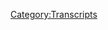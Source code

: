 {{Transcript
    | title         = [[99: November 1, 2017]]
    | caption       = [https://knowledgefight.libsyn.com/knowledge-fight-nov-1-2017 Listen to this episode on Libsyn]
    | episodeNumber = [[99: November 1, 2017|99]]
    | length        = 02:11:57
}}

{{MessageBox
    | header     = Warning: Bot Generated Content
    | text       = This transcript was automatically generated by transcription software and likely contains many mistakes and misattributions. Please check the audio for definitive quotes, attribution, and context.
    | image      = N3yvass4myg91.webp
    | imagewidth = 50px
    | id         = warning
}}

{{TranscriptBlock
    | name      = Alex Jones
    | timestamp = 00:00:00.000
    | text      = Andy in Kansas, you're on the air. Thanks for holding. Well, Alex, I'm a first time caller. I'm a huge fan. I love your work.
}}

{{TranscriptBlock
    | name      = Dan
    | timestamp = 00:00:07.000
    | text      = Hey everybody, welcome back to knowledge fight. I'm Dan. I'm Jordan and we are a couple dudes like to sit around drink novelty beverages and talk a little bit about Alex Jones. There's
}}

{{TranscriptBlock
    | name      = Jordan
    | timestamp = 00:00:15.000
    | text      = a special twist today though we're not drinking novelty beverages.
}}

{{TranscriptBlock
    | name      = Dan
    | timestamp = 00:00:19.000
    | text      = Na Na, na.
}}

{{TranscriptBlock
    | name      = Jordan
    | timestamp = 00:00:21.000
    | text      = Sod wine. My friend palisade.
}}

{{TranscriptBlock
    | name      = Dan
    | timestamp = 00:00:23.000
    | text      = I think I think it's in honor of Area, California and maybe the Palisades
}}

{{TranscriptBlock
    | name      = Jordan
    | timestamp = 00:00:28.000
    | text      = now it's France. Also the Palisades are in Florida. No, they're
}}

{{TranscriptBlock
    | name      = Dan
    | timestamp = 00:00:31.000
    | text      = not. Isn't it an area of California, isn't it? I don't know. I think it is. I think I might be thinking of the Everglades. I associate them. Definitely. I associate them with Saved by the Bell for some reason. They live in the Palisades.
}}

{{TranscriptBlock
    | name      = Jordan
    | timestamp = 00:00:45.000
    | text      = know they constantly had to keep building Palisades to keep the Huns out. A lot of Saved by the bell if I remember.
}}

{{TranscriptBlock
    | name      = Dan
    | timestamp = 00:00:51.000
    | text      = That's correct. All the high jinks that Zack Morris one is gone. Yeah, the king is calm the dork on the show. Yeah. So what is a podcast? I
}}

{{TranscriptBlock
    | name      = Jordan
    | timestamp = 00:01:01.000
    | text      = kill that. That's family. I'm just throwing them all in there. If we're gonna make a pot pie of shitty references, we might as well go all the way.
}}

{{TranscriptBlock
    | name      = Dan
    | timestamp = 00:01:10.000
    | text      = All right. So this is a podcast where we talk about Alex Jones. Indeed, twist is
}}

{{TranscriptBlock
    | name      = Jordan
    | timestamp = 00:01:15.000
    | text      = you know a lot about Alex Jones, my friend you
}}

{{TranscriptBlock
    | name      = Dan
    | timestamp = 00:01:17.000
    | text      = don't know anything about him. Today we'll be going over the November 1 2017. Three
}}

{{TranscriptBlock
    | name      = Jordan
    | timestamp = 00:01:23.000
    | text      = days away from Ragnarok. Burning everybody down? Absolutely. But first I have a cup or only one two days away from Thor Ragnarok.
}}

{{TranscriptBlock
    | name      = Dan
    | timestamp = 00:01:32.000
    | text      = I have a couple of things I want to get into really quick before we start the show that have nothing to do with the show, of course, but we got to turn this into a little bit of like, look, people get tired of fucking Alex Jones. So let's give them a little bit of something I know is
}}

{{TranscriptBlock
    | name      = Jordan
    | timestamp = 00:01:43.000
    | text      = ex wife got tired of fucking let me tell you about Genghis Khan. Oh,
}}

{{TranscriptBlock
    | name      = Dan
    | timestamp = 00:01:50.000
    | text      = boy. So I got a couple people I want to put on blast. Yeah. Okay. The first of them is Will Smith.
}}

{{TranscriptBlock
    | name      = Jordan
    | timestamp = 00:01:59.000
    | text      = Will Smith fine. So again, the time somebody finally took him down before we start the
}}

{{TranscriptBlock
    | name      = Dan
    | timestamp = 00:02:05.000
    | text      = show live here on Twitch. I like to have a themed playlist that people can try and guess the theme of and today's was songs with cities or apparently, counties regions in the title I was going through and I realized like, oh, Miami Will Smith. That's one of them as we went back and listened to it, and I realized well Smith's got a lot of albums. And so I was like why does he have a lot of albums That's That's embarrassing. Like that's that didn't work out for
}}

{{TranscriptBlock
    | name      = Jordan
    | timestamp = 00:02:35.000
    | text      = him. Hey man, if I polymath is a polymath no matter how you slice it Big Willie style
}}

{{TranscriptBlock
    | name      = Dan
    | timestamp = 00:02:39.000
    | text      = was a hit. And then will anyone it was his second album. And I went I was like I was looking through like what are the fucking tracks on will lynnium just didn't work out and get this.
}}

{{TranscriptBlock
    | name      = Jordan
    | timestamp = 00:02:49.000
    | text      = Well, there's will injury there's will decade. That's a
}}

{{TranscriptBlock
    | name      = Dan
    | timestamp = 00:02:53.000
    | text      = region of the world. So I was I was scrolling through it and I saw the wild wild west the theme song from Wild Wild West. I was on air banger unqualified bang until I was like I haven't heard that in a while. I want to fucking listen to wild wild west right and I'm gonna play the beginning of it. Because it's important. I want you to listen to this.
}}

{{TranscriptBlock
    | name      = Jordan
    | timestamp = 00:03:12.000
    | text      = Nobody's ever said that before. Absolutely nobody's ever seen this is why beginning of Wild Wild West is important.
}}

{{TranscriptBlock
    | name      = Dan
    | timestamp = 00:03:19.000
    | text      = It's not the same as the beginning in the movie Wild Wild West. I'll tell you that for sure.
}}

{{TranscriptBlock
    | name      = Jordan
    | timestamp = 00:03:23.000
    | text      = It's the same as in Godzilla vs. Mothra.
}}

{{TranscriptBlock
    | name      = Dan
    | timestamp = 00:03:26.000
    | text      = Right. Absolutely. Okay, that was in the lawsuit. So like listen to this and it'll become clear why I'm putting them on blast. Okay.
}}

{{TranscriptBlock
    | name      = Jordan
    | timestamp = 00:03:35.000
    | text      = Ah, you took the you took the headphone jack out that could have been so smooth. Ah, god damn it. Dan. Your transitions are terrible. Retro, actively bad transition.
}}

{{TranscriptBlock
    | name      = Dan
    | timestamp = 00:03:45.000
    | text      = I thought you were gonna Vamp for a minute. So throw me under the bus. No, here we go. So
}}

{{TranscriptBlock
    | name      = Unknown Speaker
    | timestamp = 00:03:49.000
    | text      = Jaden. Look, it's only a couple more records left on the album, man like what you think I should put on now? What's really not come on man, people when people heard that. I mean, I got some hot records. I got the rain. I got oh, what should I do next? Wow. Wow. All right. Well, you know what? I'm gonna just go on. I'm gonna pick my own. I'm gonna put something else. Alright, alright, man. Fine.
}}

{{TranscriptBlock
    | name      = Dan
    | timestamp = 00:04:12.000
    | text      = Wow. He's blaming his son for putting Wild Wild West on his album. Even though it came out on the wild wild west soundtrack.
}}

{{TranscriptBlock
    | name      = Jordan
    | timestamp = 00:04:22.000
    | text      = I think he hates that song. And he's like, already put it out. Why? Why
}}

{{TranscriptBlock
    | name      = Dan
    | timestamp = 00:04:26.000
    | text      = would I do it again?
}}

{{TranscriptBlock
    | name      = Alex Jones
    | timestamp = 00:04:27.000
    | text      = That's a desperate cash grab trying to fill up this
}}

{{TranscriptBlock
    | name      = Dan
    | timestamp = 00:04:29.000
    | text      = album. He's booking puts it on his baby son.
}}

{{TranscriptBlock
    | name      = Jordan
    | timestamp = 00:04:31.000
    | text      = I don't like how that's very Alex Jonesy and interaction as well. At the same time as he was like, Hey, I don't want to put the song on there. I've got too many hot tracks. Right right. I don't mean to brag.
}}

{{TranscriptBlock
    | name      = Dan
    | timestamp = 00:04:44.000
    | text      = I got that one shitty track, kid. Yeah. And then the so he's on Jaden has been ruining our lives. Ever since the beginning. I can never get enough of that song that was actually Jaden might have been right but be that as it may, Will Smith, still going on blast for blaming his kid for putting us on? On the same album, All right, another person that's gotta go on blast. Yes.
}}

{{TranscriptBlock
    | name      = Jordan
    | timestamp = 00:05:03.000
    | text      = I don't know Jaden Smith for putting Wild Wild West on that album.
}}

{{TranscriptBlock
    | name      = Dan
    | timestamp = 00:05:06.000
    | text      = I don't know the name of this person, but this person is going on blast hard. And it is the person who created the bus stop ads for the Ninja Turtles adventure in New York.
}}

{{TranscriptBlock
    | name      = Jordan
    | timestamp = 00:05:17.000
    | text      = Oh yeah, they're weird as fuck.
}}

{{TranscriptBlock
    | name      = Dan
    | timestamp = 00:05:18.000
    | text      = Have you seen these around? Yeah. All right. So there's those of you who haven't seen these, there's a bunch of them.
}}

{{TranscriptBlock
    | name      = Jordan
    | timestamp = 00:05:23.000
    | text      = You gotta get back into stand up. This
}}

{{TranscriptBlock
    | name      = Dan
    | timestamp = 00:05:25.000
    | text      = is this is a good job.
}}

{{TranscriptBlock
    | name      = Jordan
    | timestamp = 00:05:27.000
    | text      = You can easily do 15 to 20 on
}}

{{TranscriptBlock
    | name      = Dan
    | timestamp = 00:05:29.000
    | text      = this. So there's one of them. That's all four of the turtles in Times Square. And they're all like doing a pose down. Donatella has got like, a statue of liberty hat on and what have you. Fucking Michelangelo has food in his hand. What is it?
}}

{{TranscriptBlock
    | name      = Unknown Speaker
    | timestamp = 00:05:46.000
    | text      = Oh, it's not pizza. Oh, it's
}}

{{TranscriptBlock
    | name      = Dan
    | timestamp = 00:05:47.000
    | text      = not pizza.
}}

{{TranscriptBlock
    | name      = Unknown Speaker
    | timestamp = 00:05:48.000
    | text      = It's not pizza.
}}

{{TranscriptBlock
    | name      = Dan
    | timestamp = 00:05:49.000
    | text      = It's a pretzel. What? What the fuck are they doing? New York is known. Secondly, the Ninja Turtles are known for pizza. To the point where in the video games it was what gave
}}

{{TranscriptBlock
    | name      = Jordan
    | timestamp = 00:06:01.000
    | text      = you it was the most important piece of the video game
}}

{{TranscriptBlock
    | name      = Dan
    | timestamp = 00:06:04.000
    | text      = fucking pretzel. outta here.
}}

{{TranscriptBlock
    | name      = Unknown Speaker
    | timestamp = 00:06:09.000
    | text      = Michelangelo.
}}

{{TranscriptBlock
    | name      = Dan
    | timestamp = 00:06:11.000
    | text      = Everybody at that.
}}

{{TranscriptBlock
    | name      = Jordan
    | timestamp = 00:06:14.000
    | text      = And it's not like it like I can understand if it was like he was holding a salad or something because like eat healthy. Right. But a pretzel is not more
}}

{{TranscriptBlock
    | name      = Dan
    | timestamp = 00:06:21.000
    | text      = healthy. There's a lot of salt. Yeah, it's a lot a lot of oil. Yeah. Yeah. total bullshit. I don't know how that ad gets through the entire ad agency. We're out. That's gonna be like, Hold on now. Hold on. We're about the age where we grew up with Ninja Turtles. I don't think they were in depression,
}}

{{TranscriptBlock
    | name      = Jordan
    | timestamp = 00:06:36.000
    | text      = shouldn't we no more.
}}

{{TranscriptBlock
    | name      = Dan
    | timestamp = 00:06:37.000
    | text      = I think they went crazy for pizza. That was like the last line of the movies.
}}

{{TranscriptBlock
    | name      = Jordan
    | timestamp = 00:06:44.000
    | text      = The movies end with some joke about pizza. And most importantly, a line that I use still to this day from the original Teenage Mutant Ninja Turtles movie. wise man once said forgiveness is divine. But you never pay full price for late pizza.
}}

{{TranscriptBlock
    | name      = Dan
    | timestamp = 00:06:58.000
    | text      = Yeah, there's another one that was like to err is human. But pizza is awesome.
}}

{{TranscriptBlock
    | name      = Jordan
    | timestamp = 00:07:05.000
    | text      = Cowabunga divine
}}

{{TranscriptBlock
    | name      = Dan
    | timestamp = 00:07:06.000
    | text      = Splinter made a funny.
}}

{{TranscriptBlock
    | name      = Jordan
    | timestamp = 00:07:10.000
    | text      = It's weird. That movie was very strange, because that is a Teenage Mutant Ninja Turtles movie. Right. But it is actually a very interesting look at how kids join gangs.
}}

{{TranscriptBlock
    | name      = Dan
    | timestamp = 00:07:23.000
    | text      = Right? It's apparent. Yeah, it's
}}

{{TranscriptBlock
    | name      = Jordan
    | timestamp = 00:07:24.000
    | text      = very fascinating. Yeah.
}}

{{TranscriptBlock
    | name      = Dan
    | timestamp = 00:07:26.000
    | text      = So anyway, that's a couple of people are on blast. We'll come up with a sound effect for that at a later date. But now let's get into maybe. So let's get into Alex Jones. First of all, I'd like to give a couple of policy walk shout outs to new donors. We really appreciate that. We got a new policy wonk in the fold. It was shout out to you, Kevin.
}}

{{TranscriptBlock
    | name      = Alex Jones
    | timestamp = 00:07:52.000
    | text      = I'm a policy wonk.
}}

{{TranscriptBlock
    | name      = Dan
    | timestamp = 00:07:53.000
    | text      = Thank you so much for heaven.
}}

{{TranscriptBlock
    | name      = Jordan
    | timestamp = 00:07:54.000
    | text      = Welcome aboard.
}}

{{TranscriptBlock
    | name      = Dan
    | timestamp = 00:07:56.000
    | text      = We appreciate it. So very much. Also, someone else has joined the ranks of the globalists with a an incredibly generous donation we appreciate very much. Big shout out going out to you, Keegan.
}}

{{TranscriptBlock
    | name      = Alex Jones
    | timestamp = 00:08:07.000
    | text      = I'm a policy wonk donkey I'm telling you brilliant someone someone sodomized suddenly a bucket of poop Danny sharp.
}}

{{TranscriptBlock
    | name      = Dan
    | timestamp = 00:08:17.000
    | text      = Thank you very much. You're officially a globalist. I'm sodomized send me a bucket. Fantastic. Never
}}

{{TranscriptBlock
    | name      = Jordan
    | timestamp = 00:08:25.000
    | text      = not going to enjoy that.
}}

{{TranscriptBlock
    | name      = Dan
    | timestamp = 00:08:27.000
    | text      = Never. It's the it's the gift that keeps on giving from Reverend David Manning. So we're gonna get in today's episode. Yes, November 1. But first here is an out of context drop from this episode.
}}

{{TranscriptBlock
    | name      = Roger Stone
    | timestamp = 00:08:38.000
    | text      = When you repeat a lie makes you a liar.
}}

{{TranscriptBlock
    | name      = Dan
    | timestamp = 00:08:42.000
    | text      = Yep. Thank you, Roger Stone. Thanks for clarifying that. We'll get to you in a minute. Roger. There's a lot of
}}

{{TranscriptBlock
    | name      = Jordan
    | timestamp = 00:08:52.000
    | text      = Roger Stone explaining lying to us is maybe one perhaps the best teacher that's like a con man teaching the FBI how to con people. Right.
}}

{{TranscriptBlock
    | name      = Dan
    | timestamp = 00:09:03.000
    | text      = But like, but a con man who's still actively Yeah, games.
}}

{{TranscriptBlock
    | name      = Jordan
    | timestamp = 00:09:07.000
    | text      = Well, I mean, that's every great con movie where the con man has to be playing the FBI as well. Like, that's how that has to go down
}}

{{TranscriptBlock
    | name      = Dan
    | timestamp = 00:09:14.000
    | text      = there. So they should absolutely watch that movie is tainted now. Yeah. But anyway, let's get into it. Today's episode features a lot of people given up the game quite a bit, right. There's some big news in the world of Alex, which I think is going to excite everybody. And beyond that there. I have to put Media Matters on blast. They will be joining Will Smith and the ad company behind the Ninja Turtles in New York caramel company. I appreciate what Media Matters is doing and bringing attention to stuff, but they've made a critical error. And I will discuss it a little bit later in the episode. But let's start off with some big news and Alex Jones land. This is great.
}}

{{TranscriptBlock
    | name      = Alex Jones
    | timestamp = 00:09:58.000
    | text      = Al Gore. Let me tell you about how The scenes is quarterbacking the attempted takedown of free speech in America and this broadcast. And the next few weeks I'll be at liberty to tell you about it. I'm not at this point. But we have Soros. Al Gore. You've seen Podesta? Saying, Alex Jones E. Sh. You know what? T OS two, he never even tweets but it's about T. And I don't say that, like I'm bragging. I need everybody's prayers. And I need your financial support. Okay.
}}

{{TranscriptBlock
    | name      = Dan
    | timestamp = 00:10:31.000
    | text      = So, one theme that you're gonna see is, ah, you
}}

{{TranscriptBlock
    | name      = Jordan
    | timestamp = 00:10:35.000
    | text      = know, what tea shop? Does he not know what the name of like an ampersand or a star is? You know, like, Isn't that how we usually didn't cartoon eyes are defective?
}}

{{TranscriptBlock
    | name      = Dan
    | timestamp = 00:10:50.000
    | text      = I didn't think he was gonna come back for the T. Yeah, those are gonna be sh you know what I mean? Right there. Yeah. But this is something that he's going to come back to over and over.
}}

{{TranscriptBlock
    | name      = Jordan
    | timestamp = 00:11:00.000
    | text      = Ah, you know what it?
}}

{{TranscriptBlock
    | name      = Dan
    | timestamp = 00:11:03.000
    | text      = short stint. So he's gonna come back to this over and over and over again. And it turns out that Al Gore may or may not be suing Alex, from all the context clues that I have. Ooh, I don't know if it's Al Gore, but someone is fucking Sue and Alex. All right. Alex is scared. He is shook. Because as we know he is halfway crook and coward scared to death scared to look. He is He is in trouble. Yeah, some Something big is happening behind the scenes. And I think it might have something to do with this next clip.
}}

{{TranscriptBlock
    | name      = Alex Jones
    | timestamp = 00:11:36.000
    | text      = I think they can smash us all that will do is invigorate us even more. And as Winston Churchill said, We shall go on to the end, whatever the cost may be, we shall defend our republic, rather that we shall never surrender. He said, We shall go on to the end, whatever the price, maybe she'll defend our Island as Churchill is getting better. We'll go on to the end, drags on to the end. And as you can see, we're winning. But it is. Quite frankly, I love it. I can't wait to I can bring all this stuff out very soon, but they figure it out. We've got PI's and people really freaked out. So I'm not telling you anything. They don't know already. We'll be back stick.
}}

{{TranscriptBlock
    | name      = Jordan
    | timestamp = 00:12:25.000
    | text      = They figured out we're stalking them. Right?
}}

{{TranscriptBlock
    | name      = Dan
    | timestamp = 00:12:28.000
    | text      = I don't trust Alex Jones to hire a competent private investigator. Based on everything I know about everyone else he's ever hired. I imagine He's harassing these people. Right. I imagine there's a you know, just taking pictures in Al Gore's windows or something like
}}

{{TranscriptBlock
    | name      = Jordan
    | timestamp = 00:12:44.000
    | text      = that. I think it's just Owen Troyer putting on a hat and glasses. Yeah, it might as well be like with a magnifying glass like Sherlock Holmes.
}}

{{TranscriptBlock
    | name      = Dan
    | timestamp = 00:12:53.000
    | text      = It's absolute insanity. I think the all likelihood points to like he has been harassing slash stalking. Certain people may be one of the Podesta's. Yeah, that seems to be implied a little bit later in the episode that that was one of the people who put the PI's on. But one of the fun things about this episode is you'll notice he just keeps saying like, I look I can't wait to talk I can't talk about look Aligarh soon. keeps talking about how he can't talk about how Al Gore's Sir Go.
}}

{{TranscriptBlock
    | name      = Jordan
    | timestamp = 00:13:23.000
    | text      = I want to be his lawyer so bad. His lawyer is fucking rich because of a
}}

{{TranscriptBlock
    | name      = Dan
    | timestamp = 00:13:29.000
    | text      = lot of billable hours. Oh, man. A lot of billable hours. A lot available. Guardians of Ga'hoole. Yeah, well,
}}

{{TranscriptBlock
    | name      = Jordan
    | timestamp = 00:13:35.000
    | text      = I mean, naturally, Alex Jones thinks Hogwarts is real, so they would have the best lawyers that can cloud people's minds. So
}}

{{TranscriptBlock
    | name      = Dan
    | timestamp = 00:13:42.000
    | text      = Jordan, you weren't here yesterday.
}}

{{TranscriptBlock
    | name      = Jordan
    | timestamp = 00:13:43.000
    | text      = Use the Imperius curse.
}}

{{TranscriptBlock
    | name      = Dan
    | timestamp = 00:13:44.000
    | text      = I was hanging out with Cthulhu yesterday Yes. And you missed a little propaganda game that Alex Jones played okay. He played it with a guest who goes by the name of Zack and Alex without investigating this guy at all pretends that he has high level intelligence information and I don't know I don't like
}}

{{TranscriptBlock
    | name      = Jordan
    | timestamp = 00:14:03.000
    | text      = the phrase no whammies involved
}}

{{TranscriptBlock
    | name      = Dan
    | timestamp = 00:14:05.000
    | text      = no but he did that would be a great propagate haulers. Zack did agree with Alex Jones as guest who said that there were helicopters involved in the Las Vegas shooting where people were shooting at the crowd from helicopters so it seems credible All right real credible
}}

{{TranscriptBlock
    | name      = Jordan
    | timestamp = 00:14:22.000
    | text      = helicopters people shooting from the crowd
}}

{{TranscriptBlock
    | name      = Dan
    | timestamp = 00:14:25.000
    | text      = no shooting at the crowd. Yeah, right. Alright, so Alex has this caller Zack and the game that he played I apologize to everyone who listened to yesterday's episode but the game was he says that he knows all of the information about what happened but he can't talk about it. Then the guests that he has Shepard Angeles and this caller say a bunch of stuff. After the call Alex is like can you believe it? That's all the secret information I had. He plays that game a lot. It's so fucking it's complete nonsense. So funny. Yeah. And so he said yesterday I want to get this Zach back as a guest and here is the That conclusion of that
}}

{{TranscriptBlock
    | name      = Alex Jones
    | timestamp = 00:15:01.000
    | text      = into other agencies, promoted, who I know has given us good info on air, and that it's mirrored information I've gotten from other sources inside the deep state. And he was gonna come on today, but he got called into a meeting yesterday. They were listening. And he's gotten in some trouble. And what did he say? He said, was clearly Saudi Arabian connections to Vegas, and that there's more imminent attacks coming.
}}

{{TranscriptBlock
    | name      = Dan
    | timestamp = 00:15:27.000
    | text      = So Alex uses that to weave into the Manhattan truck attack that happened.
}}

{{TranscriptBlock
    | name      = Jordan
    | timestamp = 00:15:33.000
    | text      = I'm sorry, we heard you were on Infowars right. And we just can't have you work the fryer anymore. We can't do it. You could do not representing McDonald's very well. You
}}

{{TranscriptBlock
    | name      = Dan
    | timestamp = 00:15:44.000
    | text      = can make that call on your own time, but you're not. You can't do this can't can't do it got orders piling up and look
}}

{{TranscriptBlock
    | name      = Jordan
    | timestamp = 00:15:49.000
    | text      = I don't even want to fire you. I just want to reprimand you but this is your third one. So can
}}

{{TranscriptBlock
    | name      = Dan
    | timestamp = 00:15:54.000
    | text      = I be honest, this is a good fantasy but more likely he got called into a meeting with his mom, you know like oh, like quite thick There's no fucking way that there was like the he got called into like, the FBI director's office. It could
}}

{{TranscriptBlock
    | name      = Jordan
    | timestamp = 00:16:08.000
    | text      = be that that his destiny raid was about to start could be like That's entirely possible. I think Destiny two came out people like that a lot.
}}

{{TranscriptBlock
    | name      = Dan
    | timestamp = 00:16:15.000
    | text      = I'm gonna guess that the guy was either like, I don't want to do this. This This bit has gone far enough. Or something. I just hit Alex presented as like he's called in for years. Right? I can tell you that. I've been studying Alex for the last 11 months. I've listened to the entirety of 2015 in a whole bunch of episodes Other than that, and it's not Yeah, he doesn't call in
}}

{{TranscriptBlock
    | name      = Jordan
    | timestamp = 00:16:38.000
    | text      = that's like Robert David Steele and weary Cassidy is like Oh, hold on a second. I just don't want to do it.
}}

{{TranscriptBlock
    | name      = Dan
    | timestamp = 00:16:43.000
    | text      = Hold on a second here. I'm looking at the chat room garbage. Garbage dick. Are you saying that this Zach guy is a Reddit celebrity? Is that is that the case? I think we might be getting some intel from the from the chat room. Don't try and pretend this person's an intelligence. Garbage dick. Great. Oh, great. That's
}}

{{TranscriptBlock
    | name      = Jordan
    | timestamp = 00:17:04.000
    | text      = what I imagined Star Trek Deep Space Nine in real life would be it's just like garbage dick. Are you there?
}}

{{TranscriptBlock
    | name      = Unknown Speaker
    | timestamp = 00:17:10.000
    | text      = Can you hear me garbage Dick way
}}

{{TranscriptBlock
    | name      = Dan
    | timestamp = 00:17:12.000
    | text      = way way way way garbage Dick Zack is not based stickman those are those are different. Those are different dudes based stickman was also on I gotcha. So that may be the Zack CIA Faker, FBI Faker guy? He might be a Reddit celebrity. Who knows?
}}

{{TranscriptBlock
    | name      = Jordan
    | timestamp = 00:17:30.000
    | text      = I keep thinking that base stickman is like Slenderman I keep getting too too mixed up. Oh, no. Is he the is Slenderman is the reason that those two kids killed
}}

{{TranscriptBlock
    | name      = Dan
    | timestamp = 00:17:39.000
    | text      = the Slenderman i Yeah. Slenderman I'm also let's get rid of the babba Duke right. There's all sorts of
}}

{{TranscriptBlock
    | name      = Jordan
    | timestamp = 00:17:47.000
    | text      = Roger Stone is the babba Duke actually
}}

{{TranscriptBlock
    | name      = Dan
    | timestamp = 00:17:49.000
    | text      = Oh man. Yeah, that is my dude over here. That's tweet ever at spook person. So in this next, we're gonna get into an era here. There's a chunk going on here. Right and what we end up with is Alex Jones has found out about the truck attack and in Manhattan that's not good. He pretends
}}

{{TranscriptBlock
    | name      = Jordan
    | timestamp = 00:18:14.000
    | text      = that you almost want to keep some pizza pieces of news away from him and some pizzas away from well trim it up Alex it look if they Teenage Mutant Ninja Turtles can't have pizza. Goddamnit Alex neither can you Alex, you
}}

{{TranscriptBlock
    | name      = Dan
    | timestamp = 00:18:25.000
    | text      = get a pretzel. So Aleksa I mean, I don't know I don't know how else to set this up. He just launches into an incredibly I mean, why mama phobic quite bigoted rant big. And this is some of the stuff that that Media Matters was covering and this will be part one of the discussion about that and then at the end of the episode i'll explain what they could have done better.
}}

{{TranscriptBlock
    | name      = Alex Jones
    | timestamp = 00:18:48.000
    | text      = But at this mentally retarded animal let's screen a vicious psychotic inbred ISIS get Look at that guy.
}}

{{TranscriptBlock
    | name      = Dan
    | timestamp = 00:18:57.000
    | text      = This stuff was not in the immediate matters report. Look at
}}

{{TranscriptBlock
    | name      = Alex Jones
    | timestamp = 00:19:01.000
    | text      = that demon. Oh, and he just culturally and REG and again, it's a cooking for the left. They left us in their homes across the nation last night weren't just making apologies like Jake Tapper saying it's beautiful. But a lot of you can better believe we're engaging in self flagellation. And I'm not joking when I say that. They love this the fact that we can bring in I think a millions of these people were waiting different
}}

{{TranscriptBlock
    | name      = Jordan
    | timestamp = 00:19:33.000
    | text      = direct ads.
}}

{{TranscriptBlock
    | name      = Alex Jones
    | timestamp = 00:19:35.000
    | text      = That's hard to do. From the inbreeding and but totally psychotic always believe their God, like any like a lot of other seriously inbred mentally we tried to people's very sad, but this Ovenbird describing
}}

{{TranscriptBlock
    | name      = Jordan
    | timestamp = 00:19:49.000
    | text      = why people are
}}

{{TranscriptBlock
    | name      = Alex Jones
    | timestamp = 00:19:52.000
    | text      = in high numbers. So it's not just the religion folks. It's the inbreeding armies of inbred psycho killers. We gotta get rid of psycho inbred Muslim hillbillies
}}

{{TranscriptBlock
    | name      = Jordan
    | timestamp = 00:20:05.000
    | text      = attacking Muslim hillbillies.
}}

{{TranscriptBlock
    | name      = Alex Jones
    | timestamp = 00:20:09.000
    | text      = They're my nose areas, the Appalachia where some people are inbred, you don't mess with those people, they'll kill you in two seconds. Because they're inbred, folks. They're crazy. He seemed imagine if there was a billion Appalachians in the world and half of more inbred psychotic, and they're just literally writing them down on us. I just got to tell you like it is.
}}

{{TranscriptBlock
    | name      = Dan
    | timestamp = 00:20:33.000
    | text      = Okay, great. Thanks. Thanks for that. If you want it to tell people like it is you should actually get into the reality of inbreeding, especially when it's like second cousins and stuff like that, and how that's really not that bad. Now, the only air we've talked about this in great detail in the past we did, which is something
}}

{{TranscriptBlock
    | name      = Jordan
    | timestamp = 00:20:51.000
    | text      = I don't feel comfortable saying, Well, I mean, you know, we've talked about inbreeding very detailed, and well, not just now I know, I know,
}}

{{TranscriptBlock
    | name      = Dan
    | timestamp = 00:21:00.000
    | text      = in the context of, it doesn't necessarily create diseases. It just gives you a higher likelihood if they're already there. recessive
}}

{{TranscriptBlock
    | name      = Jordan
    | timestamp = 00:21:08.000
    | text      = gene traits are going to explode your higher there's a higher chance of mutation, negative mutation, but it's not a it's not like a guaranteed No, everybody is going to come out looking like the hills have ISP. And guess
}}

{{TranscriptBlock
    | name      = Dan
    | timestamp = 00:21:21.000
    | text      = what, a lot of times it just gives you a giant foot. Sometimes it does give you elephantitis or some sort of physical ailment. Doesn't make you crazy.
}}

{{TranscriptBlock
    | name      = Jordan
    | timestamp = 00:21:28.000
    | text      = Who doesn't want a giant foot? Right and supermario three? Ah, you you just drove around and bounce
}}

{{TranscriptBlock
    | name      = Dan
    | timestamp = 00:21:35.000
    | text      = around. Exactly. You're great at kickball. Yeah, all the kids want to hang out with you your voice. So anyway, here is more. This is more of what
}}

{{TranscriptBlock
    | name      = Jordan
    | timestamp = 00:21:44.000
    | text      = we'll be back with more Dan and Jordan on the pleasures of inbreeding.
}}

{{TranscriptBlock
    | name      = Dan
    | timestamp = 00:21:48.000
    | text      = This next clip gets into more of what Media Matters actually covered. Yeah.
}}

{{TranscriptBlock
    | name      = Alex Jones
    | timestamp = 00:21:52.000
    | text      = But this guy in front of witnesses was chirping, chirping the Allah Akbar, I'm an inbred piece of garbage. Say he was chirping. I'm an inbred psychopath with delusions of grandeur. Turn your apparatus a lot of times just delusions of grandeur. You think you're invincible? He or you're drooling idiot who wipes his butt with your hand. Come on, but your God and Linda Sir Sir loves you and wants to put women under it. Because Luna sorcerer looks like his brother. Oh, same genetics all scrambled together. All the slave trading all other comes from these folks. What we're supposed to be culturally rich and too bad. You didn't fully take Europe 1400 years ago. Too bad. There was a Counter Strike called the Crusades. Apologize. Please take us please inbreed us and pour acid on our faces and cut women's genitals off and murder the gays at liberal liberal. Great.
}}

{{TranscriptBlock
    | name      = Jordan
    | timestamp = 00:22:58.000
    | text      = Don't you have more in common with them than? Yeah. Doesn't he have a lot more in common with them? I seems Yeah. He seems to have described first himself, then all the things that he wants to do,
}}

{{TranscriptBlock
    | name      = Dan
    | timestamp = 00:23:12.000
    | text      = or at least the people that he makes excuses for seem to really be into. Yeah, like all of these organizations. And hey, like, the other thing, I don't want to talk about any of that stuff because a lot of that we've debunked in the past and we've discussed, what I want to talk about is very specifically like the big thing the headline that media matters at is he's talking about how Linda Sarsour looks like the sibling of the attacker. That was that was that that that was their head
}}

{{TranscriptBlock
    | name      = Jordan
    | timestamp = 00:23:37.000
    | text      = out of that they went with callus Joan says Linda Sarsour looks like a
}}

{{TranscriptBlock
    | name      = Dan
    | timestamp = 00:23:41.000
    | text      = thing he called the guy a retarded animal that talks about inbreeding forever. Yeah, that's that's what they did. And they didn't dig in at all into other things that he says that are much more troubling. The thing that I want to get to the like really put my finger on here is what he is saying. The subtext of everything he's saying is all Muslims are unipolar. There are only one sort of Muslim. And this is a perspective that we've encountered over and over again on Alex Jones's show. Another thing I want to bring into focus is today while I was on the bus, going to and from therapy, right, I noticed a bunch of Ninja Turtles. Well, I noticed that as well. But I noticed on Twitter, a lot of people complaining about Laura Loomer. Laura Loomer, got on Twitter and she said Can someone start an Uber or Lyft that doesn't use Muslim drivers. I don't want to I don't want to give money to Muslim immigrants, something along those lines. And everyone got surprised. I'm like, Guys, yeah, I'm we've we've been over this. You know, like, everyone's getting hundreds of retweets for being like Laura Loomer sucks and like, we could have told you that six months ago, that's when she went on Alex's show and said that there are no ratter there are no rational Muslims. There's no moderate Muslims, when she went on the show and said that everyone one's in denial about the idea that we're at war with that religion. We already fucking knew that she's come out and said way worse. Everyone's acting like oh, what a surprise. It's fucking garbage. Get up to speed you assholes. Not you people listening. You're great, but the rest of the world needs to get up to speed. This is a problem. It's scary.
}}

{{TranscriptBlock
    | name      = Jordan
    | timestamp = 00:25:17.000
    | text      = You're just trying to ruin Twitter for everybody. Look, look at how excited they were to discover a new fucking race fader to hate. Oh, that wonderful. Also, those retweets are signs of joy not rage, or Apparently you're just exploding with happiness at itself.
}}

{{TranscriptBlock
    | name      = Dan
    | timestamp = 00:25:33.000
    | text      = So apparently, there's a little bit of a Twitter war going on between Luma and Laura southern with Lauren southern which is exciting.
}}

{{TranscriptBlock
    | name      = Jordan
    | timestamp = 00:25:40.000
    | text      = Sure. Why did why did these sentences exist now? Dan? Dan, why are we doing this to ourselves?
}}

{{TranscriptBlock
    | name      = Dan
    | timestamp = 00:25:47.000
    | text      = Because no one took care of Alex Jones five years ago, or because his mom didn't take care of them didn't look keep them learning years ago. Yeah. Anyway, I also have on pretty decent authority that that doesn't sound anything like Alex's mom. It's from someone who has met her. So here is this next clip Alex gets into more anti Muslim stuff but also weaves in Hollywood a little bit in a fairly gross way.
}}

{{TranscriptBlock
    | name      = Alex Jones
    | timestamp = 00:26:10.000
    | text      = Though rap sheet 56 So far, and suddenly it's pedophilia popping up
}}

{{TranscriptBlock
    | name      = Dan
    | timestamp = 00:26:16.000
    | text      = he's talking about charges against Weinstein or accusations that are made against Weinstein.
}}

{{TranscriptBlock
    | name      = Alex Jones
    | timestamp = 00:26:22.000
    | text      = Oh, and who does Harvey Weinstein like he wants to bring in Muslims to cook your world like he likes it to base women and young girls. Base the whole country he said yesterday he's given the world that gift with what he's just done. You're lucky I've given you this gift. And whoever wants to know just like you're just joking. 10 million military age men slaughter you only want a liberal Oh, it's so liberal. These are the insane maniacs that think they're God. I think
}}

{{TranscriptBlock
    | name      = Dan
    | timestamp = 00:27:02.000
    | text      = he just just, ya know,
}}

{{TranscriptBlock
    | name      = Jordan
    | timestamp = 00:27:05.000
    | text      = he can go fucking die. Yeah, that's no, that's insane. No, no, no, no. I mean, if you accept none of that, if you want to refuse. I mean, our honor. I would like to strike that clip from the record and then his throat I don't know what to tell you about how fucking horrific that
}}

{{TranscriptBlock
    | name      = Dan
    | timestamp = 00:27:21.000
    | text      = is. I don't know the Weinstein is involved with bringing Muslim terrorists into the country or
}}

{{TranscriptBlock
    | name      = Jordan
    | timestamp = 00:27:27.000
    | text      = I hope Weinstein I don't fuck it.
}}

{{TranscriptBlock
    | name      = Dan
    | timestamp = 00:27:31.000
    | text      = Look, like fuck Weinstein and all this but also let's not forget that this is exactly what got Alex sued by Chobani
}}

{{TranscriptBlock
    | name      = Jordan
    | timestamp = 00:27:39.000
    | text      = that's true. I don't think I don't think I don't think Weinstein is gonna find a good jury for that lawsuit
}}

{{TranscriptBlock
    | name      = Dan
    | timestamp = 00:27:47.000
    | text      = company could that's possible but be that as it may I'm not saying that that's the person who's suing Alex currently but that's that's exactly he's he doesn't learn from his past mistakes.
}}

{{TranscriptBlock
    | name      = Jordan
    | timestamp = 00:27:56.000
    | text      = I well. Yeah, that's that's obvious. But what what do you mean he doesn't learn from his past mistakes he learned perfectly from his past mistakes. There are no cons. There are no consequences to his actions. You just put out a video and then your listeners are like, and then say, I didn't do that and then you're fine. And your listeners are just like, Oh, of
}}

{{TranscriptBlock
    | name      = Dan
    | timestamp = 00:28:13.000
    | text      = course he did that he just doesn't want to deal with the hassle. Exactly. You know, he's innocent. He could fight it in court. He doesn't want to deal with it. It'd be too long and absolutely he's got a family. There are
}}

{{TranscriptBlock
    | name      = Jordan
    | timestamp = 00:28:22.000
    | text      = no consequences. If, if our if our boy Hamdi Ulukaya had really fucking tossed his balls over the coals. We would have a very different Alex
}}

{{TranscriptBlock
    | name      = Dan
    | timestamp = 00:28:32.000
    | text      = show. Someone will do that soon enough. Yeah. And I hope it's Al Gore. I hope it's us. We don't have standing.
}}

{{TranscriptBlock
    | name      = Jordan
    | timestamp = 00:28:38.000
    | text      = We could find something. Yeah. So you could get a shyster lawyer.
}}

{{TranscriptBlock
    | name      = Dan
    | timestamp = 00:28:42.000
    | text      = We could we could get to Larry Clayman. Which shout out to listener Julio sent me a link to Larry Clayman is petitioning to be the lawyer investigating, or trying Hillary for her crimes perfect, which would be an amazing I would hire
}}

{{TranscriptBlock
    | name      = Jordan
    | timestamp = 00:28:59.000
    | text      = you in an instant. Larry, you are exactly the type of kangaroo court lawyer I was
}}

{{TranscriptBlock
    | name      = Dan
    | timestamp = 00:29:05.000
    | text      = told to not appear. It's not allowed to appear in multiple people's courts. Like the judge was drunk. Yeah. Guys the worst. So Alex talked about earlier you said that Jake Tapper is saying that like terrorism is wonderful and all that right. And it's because he said that the clip that Alex plays is him saying that the driver said all Akbar and that usually that is a common that is a usually a wonderful, celebratory, positive context thing. And so this is what Alex has to say about that.
}}

{{TranscriptBlock
    | name      = Alex Jones
    | timestamp = 00:29:43.000
    | text      = Jake Tapper is paid to do what he does. And as I just said, All Anwar is useless, so beautiful. It's so beautiful. That's really sick. And what he is doing is virtue signaling from CNN. that we got your back and keep doing what you're doing. Keep an eye out unlike the individual that went out and shot Congressman Scalise and others that day will Blitzer had a guest on said that he was a hero. In the background we'll be right back. Stay watch.
}}

{{TranscriptBlock
    | name      = Dan
    | timestamp = 00:30:24.000
    | text      = So here's the fun thing. The guy who came on Wolf Blitzer show didn't say that. Scalise was a hero. He said that he was it was a friend of his and said that he is a normal guy. He just seems like he was burnt out on politics. Oh, it's fed up with the political state. Yeah. And that's, I mean, that's what you hear from serial killers, friends, or neighbors. They're like, you know, Ted Bundy. His neighbor said he was a normal guy. Right? What have you so that is that he's lying about what the guy said on Wolf Blitzer show. But he's exposed himself because he's saying that CNN endorses terrorism much like when the Steve Scalise shooting happened, Wolf Blitzer had a guest on and Wolf Blitzer didn't say anything to robot him. Alex, you've had Mars base people on your show, and you didn't rebut them. You've had David icon multiple times and you didn't push back about lizard shit.
}}

{{TranscriptBlock
    | name      = Jordan
    | timestamp = 00:31:14.000
    | text      = They're not held to similar standards, and oh,
}}

{{TranscriptBlock
    | name      = Dan
    | timestamp = 00:31:17.000
    | text      = no, but it's fun. All right.
}}

{{TranscriptBlock
    | name      = Jordan
    | timestamp = 00:31:21.000
    | text      = I, the thing I think of Whenever I listen to that, or the past three clips in secession is Alex's bigotry is very real
}}

{{TranscriptBlock
    | name      = Dan
    | timestamp = 00:31:32.000
    | text      = very like oh no, I went when I go back to 2012
}}

{{TranscriptBlock
    | name      = Jordan
    | timestamp = 00:31:35.000
    | text      = No, I know what I'm saying is whenever we whenever you played the BBC clip and the guy you know after the interview that guy is like it's all an act he was he immediately an act that stuff's an act but the bigotry in ingrained in that yes, it's so horrific. It's not just it's not just that he you know you say he's turning Muslims into unipolar which is more to me he's identifying a race Yeah. It's not like the faith or anything like that. He's looking at a man's face and saying almost phonology style, you know, like, these are the parts of the face that make a bad person. Yeah, and it's all of this stuff that people from the Middle East look like definitely he is a horrible bigoted racist. Yeah. Go fucking die. And if your issue you know what is he said something about what somebody else knocking looks like.
}}

{{TranscriptBlock
    | name      = Dan
    | timestamp = 00:32:31.000
    | text      = They're close. They're close. Yeah, they're close to getting or expressing what the issue is. So people could take it seriously, at least this piece of it, but they're not to quote millon, Colin, no cigar. No. But I like like doing that. But I can see that your heart. I agree. I agree with you wholeheartedly. And I think that is why Tom Brokaw called him an unalloyed racist. And Alex is taking great issue with that because the guy used the $5 word, and accurately represented him. Yeah. And Alex, if you want to say, Where's the evidence, we got lots of it. But back to your point about the physical traits that he is going off of things are bad, he's about to get into one that I take particular issue with.
}}

{{TranscriptBlock
    | name      = Alex Jones
    | timestamp = 00:33:11.000
    | text      = We've just shown you an image of the famous Burg chin that again, one of our Islamic friends habit as well. Also the lazy eye is another thing, but but in England, they see lazy eyes as a sign of I mean, after nobility, and when you go to some highfalutin event, the British aristocracy or you know folks in the upper cross, and I've been to a few of them, there, there aren't hardly any eyeballs pointing the right direction.
}}

{{TranscriptBlock
    | name      = Dan
    | timestamp = 00:33:39.000
    | text      = Fuck off, Alex, what
}}

{{TranscriptBlock
    | name      = Jordan
    | timestamp = 00:33:40.000
    | text      = is that even fucking
}}

{{TranscriptBlock
    | name      = Dan
    | timestamp = 00:33:42.000
    | text      = as a as a cross eyed gentleman? Go fuck yourself?
}}

{{TranscriptBlock
    | name      = Jordan
    | timestamp = 00:33:45.000
    | text      = Where does Alex even get his idea of history.
}}

{{TranscriptBlock
    | name      = Dan
    | timestamp = 00:33:49.000
    | text      = The cross is seen as a marker of the aristocracy in England and Alex is going to aristocratic parties. Now there is a real version of this. I don't think that the cross AI being a sign of nobility in England is one of them. But like, like being overweight in a lot of populations, like in Hawaii, that was I mean, the there's a there's a functional reason for
}}

{{TranscriptBlock
    | name      = Jordan
    | timestamp = 00:34:09.000
    | text      = that blood, the blood disease that most of European nobility or aristocracy had for a long time because they were all inbred and assholes. Like, what they all believe what's the one where you believe really, you will feel your haemophilia Yeah, yeah, but
}}

{{TranscriptBlock
    | name      = Dan
    | timestamp = 00:34:23.000
    | text      = even beyond that, what I'm saying is like they're there throughout the world, especially in resource poor areas, people who are overweight as are seen as higher class because they are able to sustain a higher caloric intake. So there are things like that, like, you look at pictures of like old rich Hawaiians. They're fucking super huge, right? And that's why I don't know if that's why necessarily, but it's one reason that I've heard speculated that, like, generally the builds are bigger in Hawaii, because there was over time and isolated population and people select had towards that. So I mean, there's stuff like that cross i YOU cannot explain that way that I mean, there's nothing like you'd have to just bring random cross eyed people into your aristocratic circle.
}}

{{TranscriptBlock
    | name      = Jordan
    | timestamp = 00:35:12.000
    | text      = Who doesn't do that? I do. Everybody wants to see across from now and from, you know, look, I got my posse. There's the bearded lady. Sure. And then there's Dan, the cross eyed bearded lady those. Alright, I'm sorry. I'm sorry, dad, or sorry. I'm sorry.
}}

{{TranscriptBlock
    | name      = Dan
    | timestamp = 00:35:26.000
    | text      = So in this next clip, Alex Jones cites himself to assert that ISIS is super into pedophilia, and then you'll see what he does from there.
}}

{{TranscriptBlock
    | name      = Alex Jones
    | timestamp = 00:35:36.000
    | text      = There in his report, ISIS leader encourages pedophilia. Enjoying young boys is in the absence of women. Enjoy young boys just like you enjoy women, forcing them into harems. That's a fancy name for sex slavery.
}}

{{TranscriptBlock
    | name      = Dan
    | timestamp = 00:35:56.000
    | text      = Also, I mean, he's just citing an Infowars article.
}}

{{TranscriptBlock
    | name      = Jordan
    | timestamp = 00:35:58.000
    | text      = Yeah, it's a sad report. What he means is,
}}

{{TranscriptBlock
    | name      = Dan
    | timestamp = 00:36:01.000
    | text      = we report we wrote this Yeah.
}}

{{TranscriptBlock
    | name      = Alex Jones
    | timestamp = 00:36:05.000
    | text      = Oh, but the West is where slavery came from. We're the bad ones. Were the only people were the folks that have to be gotten rid of. It's amazing. I want to plow into all of this, that I'm going to spend a few minutes here first, just encouraging listeners to understand that. When you buy T shirts, Sky filtration systems are books, or videos, or other material for store. That's not possible. Oh, it is. Jesus, you are funding the revolution. I mean, I cannot say it any clearer.
}}

{{TranscriptBlock
    | name      = Dan
    | timestamp = 00:36:45.000
    | text      = That's true. You're pretty clear about it.
}}

{{TranscriptBlock
    | name      = Jordan
    | timestamp = 00:36:46.000
    | text      = The revolution that has won, or is winning, or the tide is turning toward
}}

{{TranscriptBlock
    | name      = Dan
    | timestamp = 00:36:51.000
    | text      = keeps turning. We might be under attack to every tide Turn, turn turn. Yes. So yeah, the thing that I wanted to bring out of that one is that you're gonna see a really interesting kind of ad pivot that Alex is doing on this show. On this November 1, a very pedophilia heavy ad pivot. Well, no, you should have heard yesterday Boy, I'll tell you what, now that's Missouri coming out. The kind of pivots that he's doing are these really slow intentional ones? Like there is a there's a feeling of desperation in these pivots.
}}

{{TranscriptBlock
    | name      = Jordan
    | timestamp = 00:37:22.000
    | text      = Whereas before I'm not just tossing this off, or I need this money.
}}

{{TranscriptBlock
    | name      = Dan
    | timestamp = 00:37:25.000
    | text      = Generally, it would be like it's gonna be I mean, this is out of place. Hey, we're
}}

{{TranscriptBlock
    | name      = Jordan
    | timestamp = 00:37:30.000
    | text      = extending the sales we're gonna 50% off and this is like, right God which leads me to believe we need you he is a revolution. I think he is getting sued based on the nature of these pivots. based on context clues, yeah,
}}

{{TranscriptBlock
    | name      = Dan
    | timestamp = 00:37:44.000
    | text      = so in this next clip, Alex fine. Isn't
}}

{{TranscriptBlock
    | name      = Jordan
    | timestamp = 00:37:46.000
    | text      = it amazing? How in your I know, I know you're trying to start another clip but I mean, you didn't give me a chance to respond.
}}

{{TranscriptBlock
    | name      = Dan
    | timestamp = 00:37:53.000
    | text      = Refilling like wine Rayvon de Cebo play free Yeah, okay.
}}

{{TranscriptBlock
    | name      = Jordan
    | timestamp = 00:38:00.000
    | text      = No, it's it's really it's always kind of something that hits me the idea of how we can just blow by the fact that he calls everybody a pedophile and equates everything he doesn't like with fucking children. Oh, yeah. And we just we just go by it because it's so commonplace to us now like it's it's horrific, like if you if you just like I genuinely believe that every Republican politician who said that being gay is equivalent to being a pedophile should be fucking murdered on the street. But this is everything this is not just if you're gay, you're a pedophile. If you believe in a progressive tax code you want to climate change or or if you're if you believe in a god that's different from mine, or if you're not white
}}

{{TranscriptBlock
    | name      = Dan
    | timestamp = 00:38:49.000
    | text      = on yesterday's show, he legitimately said that Antifa the foundation of it all is yeah, of course not everybody does it. But that's what it's about. Like Fuck off, man.
}}

{{TranscriptBlock
    | name      = Jordan
    | timestamp = 00:38:59.000
    | text      = That's why are you obsessed with fucking?
}}

{{TranscriptBlock
    | name      = Dan
    | timestamp = 00:39:02.000
    | text      = Because because it's the new it's the 2017 posts, social media post availability of people like I mean, even we can just broadcast on the Internet, right? Alex Jones is able to broadcast stuff without censorship without networks that could get sued and stuff like that. It's just the equivalent of highly ramped up accelerated Satanic Panic, right? It's the same stuff that we saw with like the McMartin school cases and shit, yeah, back in the 80s and 90s. And we're just seeing it again, but it's much worse and it's much like Alex has no one to stop him, right, except Hamdi. Ulukaya could have and someone soon will
}}

{{TranscriptBlock
    | name      = Jordan
    | timestamp = 00:39:39.000
    | text      = Goddamnit Hamdi, I think someone you were We were such big fans of you. We're still big fans of you. But come on.
}}

{{TranscriptBlock
    | name      = Dan
    | timestamp = 00:39:44.000
    | text      = So we talked about on our last episode that we were on together. How Alex is suspiciously not talking about George papadopolis his guilty plea yes, that he made and Alex finally gets around to talking about it. And guess what he's dismissive
}}

{{TranscriptBlock
    | name      = Alex Jones
    | timestamp = 00:39:58.000
    | text      = the whole Staying is a complete Shut up.
}}

{{TranscriptBlock
    | name      = Dan
    | timestamp = 00:40:01.000
    | text      = So that's about all he has to say about here we go.
}}

{{TranscriptBlock
    | name      = Jordan
    | timestamp = 00:40:03.000
    | text      = But you know, the narrative out of the, the Trump fuck faces is he was just a low level coffee boy or something like that. That's, that doesn't matter if he's, if he's not law, if he did the stuff, he could just be a guy off the street, it doesn't matter how far up in the chain he was. He committed crime, he violated
}}

{{TranscriptBlock
    | name      = Dan
    | timestamp = 00:40:31.000
    | text      = the law to be violated the Logan Act for sure. Yeah. And beyond that he talked with campaign officials about doing it. Yeah. And then they lied about it. Yeah. Then we have I mean, the proof
}}

{{TranscriptBlock
    | name      = Jordan
    | timestamp = 00:40:43.000
    | text      = is there. Yeah. The problem isn't like, his job wasn't very, but it's also not a setup.
}}

{{TranscriptBlock
    | name      = Dan
    | timestamp = 00:40:47.000
    | text      = Alex thinks it's a setup. I'll give a shit about that we don't have we don't have time to talk to the
}}

{{TranscriptBlock
    | name      = Jordan
    | timestamp = 00:40:51.000
    | text      = care if it is a setup. I hope it's a setup that at least be fun.
}}

{{TranscriptBlock
    | name      = Dan
    | timestamp = 00:40:54.000
    | text      = I don't I don't because I think that's a little dirty. But at the same time. I don't give a shit about that. Because Alex doesn't talk about it much. Right. But what he gets into, because it jogs his mind is a piece of his biography. Oh, we
}}

{{TranscriptBlock
    | name      = Jordan
    | timestamp = 00:41:09.000
    | text      = got another piece in the this one
}}

{{TranscriptBlock
    | name      = Dan
    | timestamp = 00:41:11.000
    | text      = is fucked up. This might be a mic downer.
}}

{{TranscriptBlock
    | name      = Alex Jones
    | timestamp = 00:41:14.000
    | text      = We know it's a setup. We know. That's how the swamp operates. The same thing happened to me when I was in. When I was in eighth grade. I was not a drug user, but I smoked marijuana before. And they were bused in lots of kids for smoking marijuana. And there's one kid in the Fieldhouse kept saying, just buy a joint from me in the morning. Please buy the joint from me in the morning, please. And I said no. Well, the next day, he follows me in a bathroom at first period and says here, please buy it. And I went whoa. And I took it through the toilet. They still called me to the office and said, We know you just bought a marijuana cigarette. And I said, No, I threw out the toilet your guide did it. You shut them up. They went? Are you like an organized criminal? You're saying no to us? Who told you how to lie like this? And I'm like you people are crazy. They were really mad that I've been in a bunch of fights and stuff and thought I was a troubled kid or whatever. Does that fight back against gangs that were just going on beaten up the white kids and that's what it was. And I'm not against black people. But that's what was going on. They were racist. Some of them. A lot of my friends were black. The point was, is that they just wanted to teach me a lesson. They were white principles.
}}

{{TranscriptBlock
    | name      = Dan
    | timestamp = 00:42:24.000
    | text      = Oh, boy. So this is a very interesting, interesting piece of Alex Jones is false. Self told biography.
}}

{{TranscriptBlock
    | name      = Jordan
    | timestamp = 00:42:33.000
    | text      = Okay, so here's what happened. Right? One, do you know what's great about being a drug dealer? You don't have to run people down to sell drugs.
}}

{{TranscriptBlock
    | name      = Dan
    | timestamp = 00:42:42.000
    | text      = No, they kind of sell themselves. They're they're really easy, especially among you this? Yeah. Because it's tougher to find.
}}

{{TranscriptBlock
    | name      = Jordan
    | timestamp = 00:42:47.000
    | text      = Yeah, you just like have drugs and people buy them from you. Yeah, it's very easy. Totally. Some people deliver when you get to be an adult. It's fantastic. Yeah. So what happened was, he was talking to this guy. He didn't have any money. He said he would have money in the morning to buy a joint probably buys a joint in the bathroom, gets caught gets caught, tosses it into the toilet, then cover story makes this whole thing up. Now of course the teachers are the principal is like, what how did you learn to lie like this, you fucking insane person, right? That was our first sign that Alex Jones is a psychopath? Well, eighth grade only great. Psychopaths can lie like that
}}

{{TranscriptBlock
    | name      = Dan
    | timestamp = 00:43:26.000
    | text      = eighth grade is 14. Yes, that's about when you become a psychopath. He had he had sex with like, what was it a couple of 100 girls before he was 16. It's
}}

{{TranscriptBlock
    | name      = Jordan
    | timestamp = 00:43:36.000
    | text      = a big one small one some as big as your head.
}}

{{TranscriptBlock
    | name      = Dan
    | timestamp = 00:43:39.000
    | text      = So that's two years. He's already sexually active at this point. As a 14 year old. He has a notorious reputation around school fighting based fights. Yeah, I think he probably bought a joint. Oh, he absolutely by remember my schools. You know, the kids who were into drugs usually were the ones who were fighting, especially at that age, all kinds of troublemaking goes together. kind of you know, there's a there's a there's a umbrella thing, especially at least before like 16. Right. I think if you're doing drugs at 16, you're great. That's fine. Good on you. Yeah, but at 14 That's a little early.
}}

{{TranscriptBlock
    | name      = Jordan
    | timestamp = 00:44:13.000
    | text      = And I would say if you're 16. Like slow it down. No, we don't cool. Don't make it like a part of your routine. Enjoy it, turned it into a weekend think that way you really enjoy it as opposed to just make it another choice. Like I gotta buy milk. I gotta buy weed like nah, nah, come on,
}}

{{TranscriptBlock
    | name      = Dan
    | timestamp = 00:44:29.000
    | text      = man. Also a past version of the story Alex Jones has told involved him believing that like when he when he would have been about the same age. He had a conspiracy that the the schools or the police were actually selling drugs through the kids. And so the fact that he doesn't bring up that stuff here, this is a completely different childhood getting jammed up for drugs story. Yeah. Which again, if even that other version of the story he tells it could vary Leb Oh, you got caught with drugs? Yeah, absolutely. Yeah.
}}

{{TranscriptBlock
    | name      = Jordan
    | timestamp = 00:45:03.000
    | text      = You're just making up reasons to pretend you weren't the bad guy. And what this everything he does is making up reasons. I look, I'm not I'm not saying I don't like black people, they started the fights like, No, you absolutely started the fight, right? Look, if somebody punches you after you call them the N word, they start hate did not. They didn't start that fight. You started the fight
}}

{{TranscriptBlock
    | name      = Dan
    | timestamp = 00:45:26.000
    | text      = that actually triggered something in my mind. I want to say first, though, that like all it really brings things into focus when you receive the narratives that he pushes in modern day as a 40 something year old man, and you just relate them to how child brains process it makes so much sense. Yeah, like all of it starts to come into focus. The other thing that I wanted to talk about was, they released all the names, or not all of them, but the first batch of Twitter screen names of the people who were Russian bots. Uh huh. And I was looking through the list, and it's fucking crazy. It's so clear what they were up to. Okay, there's so many screen names that are like at Chicago, New Daily News. Daily, yeah, tons of different city names with daily news to try and mimic legitimate news sites. And then there were like, BLM soldier. There were a bunch of like, race based screen names. Yeah, that were clearly used to sow division of corn march for Trump was one of them. Like, they're, it's very clear that I would say most of the ones that are on the list are facsimiles of real people's names. And then there's a bunch that aren't and the ones that aren't fall very easily into. Oh, geez, this is exactly what Alex Jones has been doing. Yep, there's Trump positive ones. There's racial division ones it's just so clear.
}}

{{TranscriptBlock
    | name      = Jordan
    | timestamp = 00:46:53.000
    | text      = Well and we already have the and that's only one batch we already covered in
}}

{{TranscriptBlock
    | name      = Dan
    | timestamp = 00:46:58.000
    | text      = this face. Look also there was one that's AI underscore M underscore a underscore scat, ma'am that's fantastic. So we've got the scout bands handle
}}

{{TranscriptBlock
    | name      = Jordan
    | timestamp = 00:47:08.000
    | text      = at that's fine. I'm fine with I don't like the idea of Scout man being a Russian I'm fine with that. Fact if that was all the Russian bots did is just a long list of different scat man's Perfect
}}

{{TranscriptBlock
    | name      = Dan
    | timestamp = 00:47:21.000
    | text      = One of them was all on born of them was at Paris gay but gay had like five A's.
}}

{{TranscriptBlock
    | name      = Jordan
    | timestamp = 00:47:28.000
    | text      = All right, you guys. Is that? Is that ironic? It's
}}

{{TranscriptBlock
    | name      = Dan
    | timestamp = 00:47:30.000
    | text      = clear that they have that Paris? Exactly. Yeah. 100% It's like you guys have a much better understanding of social media than I expected. They're very good. These screen names. Some of them are like, that looks like something that someone would make as a joke. It's pretty
}}

{{TranscriptBlock
    | name      = Jordan
    | timestamp = 00:47:44.000
    | text      = sophisticated. Yeah. Like we had cuz we talked about that one fuckers book. The the intelligence guy who wrote the book on how to take down America 40 years ago. Why don't you remember that was this whenever I one of the Russian intelligence operatives
}}

{{TranscriptBlock
    | name      = Dan
    | timestamp = 00:47:59.000
    | text      = was an Alexander Dugan wasn't Alexander Dugan. Alexander Dugan had the one about creating racial division until he taught at military school? That's the
}}

{{TranscriptBlock
    | name      = Jordan
    | timestamp = 00:48:08.000
    | text      = one Yeah. And all of this stuff is
}}

{{TranscriptBlock
    | name      = Dan
    | timestamp = 00:48:12.000
    | text      = it's very similar right in line with that plan. And let's remind everyone Alexander Dugan has been a multiple time guest on Alex Jones's show, and Alex has been on his show in Russia and Alexander
}}

{{TranscriptBlock
    | name      = Jordan
    | timestamp = 00:48:20.000
    | text      = Dugan, his Twitter handle
}}

{{TranscriptBlock
    | name      = Dan
    | timestamp = 00:48:21.000
    | text      = at Paris, underscore, underscore escap. Man. So that just came to my mind because you said like, you call someone the N word. And one of the Twitter handles had a funny tweet or twitter handle that involved the N word. And I don't know if you can say it just because it's a Twitter handle. I don't I don't know what's appropriate. But it was at dat funny or dat wise. And it was like, all right. Someone's been sitting on that. That's, that's pretty. That's wild. That's pretty wild. Yeah. So anyway, speaking of people who are manipulative,
}}

{{TranscriptBlock
    | name      = Jordan
    | timestamp = 00:48:57.000
    | text      = the idea that Russian bots infiltrated Black Twitter is going to be very, very strange for
}}

{{TranscriptBlock
    | name      = Dan
    | timestamp = 00:49:02.000
    | text      = me. I don't know if they did or not. But you know, the some of these names that make it well,
}}

{{TranscriptBlock
    | name      = Jordan
    | timestamp = 00:49:07.000
    | text      = they do have some pretty, pretty well reported stories about how Russian ads funded a lot of different Black Lives Matter meetups and groups and anti Yeah, exactly. They fought. And they had the they had the competing Facebook of events that wound up working so that two groups of people were just showing up to fight each other. We're all Facebook is fucked up.
}}

{{TranscriptBlock
    | name      = Dan
    | timestamp = 00:49:30.000
    | text      = I sincerely think I mean, I'm not going to because I don't really care about social media, and it doesn't really affect me all that much. And Lord knows, would have even less listeners if we didn't work on their ads. I sincerely think that the crisis of our times, beyond even a lot of this propaganda and getting Trump out of office, is we all have to walk away from social media. It's very attractive and there's a lot of fun things you can do with it and what have you, but I think it is so One thing that is just ultimately not worth it. Well, the alternative is fix the education system. And we're not doing that. Yeah,
}}

{{TranscriptBlock
    | name      = Jordan
    | timestamp = 00:50:06.000
    | text      = that's not so once once I read up on Cambridge Analytica, that was the moment where I was like, oh, maybe maybe all of this is what's going to kill us.
}}

{{TranscriptBlock
    | name      = Dan
    | timestamp = 00:50:14.000
    | text      = Yeah, it'll get us to kill each other for sure. Yep. So rockin Kingsman
}}

{{TranscriptBlock
    | name      = Jordan
    | timestamp = 00:50:18.000
    | text      = The Secret Service. So Alex Jones has been right all along
}}

{{TranscriptBlock
    | name      = Dan
    | timestamp = 00:50:21.000
    | text      = predictive program. Yeah. So Roger Stone comes on the show today. Yes. And to beg for mercy. He's mad about Twitter
}}

{{TranscriptBlock
    | name      = Jordan
    | timestamp = 00:50:29.000
    | text      = to get down on his knees like in Willards crossing or Miller's Crossing.
}}

{{TranscriptBlock
    | name      = Dan
    | timestamp = 00:50:34.000
    | text      = Now. He comes on Alex and the way he the two of them say please look into Nevermind the they there. He's in town in Austin to strategize is what Alex says. Right. And we'll get to that in the next clip.
}}

{{TranscriptBlock
    | name      = Jordan
    | timestamp = 00:50:47.000
    | text      = But first see how far away the border is?
}}

{{TranscriptBlock
    | name      = Dan
    | timestamp = 00:50:50.000
    | text      = Exactly. Get real close to the fucking border. So here's what Roger Stone has to say.
}}

{{TranscriptBlock
    | name      = Alex Jones
    | timestamp = 00:50:56.000
    | text      = What do you make of this timing? The NFL Hollywood it's all literally collapsing. I don't think there's even forces behind the scenes doing and
}}

{{TranscriptBlock
    | name      = Dan
    | timestamp = 00:51:04.000
    | text      = there's not. No people are pulling the plug on cable in general. And that's really hurting NFL ratings. And then Shane Copeland and I were having a conversation about this. I didn't even realize that they made a new rule in the NFL, that every touchdown has to be reviewed. Yeah, I didn't realize that. And that completely destroys the game. Oh, it's
}}

{{TranscriptBlock
    | name      = Jordan
    | timestamp = 00:51:22.000
    | text      = awful. Yeah, that's
}}

{{TranscriptBlock
    | name      = Dan
    | timestamp = 00:51:23.000
    | text      = it makes it almost unwatchable, I would have no enjoyment. You can't celebrate with your team and what have you. So the idea that the NFL is falling apart, it's their own fault. They did this. And it predates any not standing for the national anthem, as they always would have. Now you go to Hollywood, it's like, yeah, this has been an issue that's been boiling under the surface. And people have been talking about for a while, and it's coming forward, because some people were brave enough to make it happen. Yeah. And that's not it's not a coincidence. But yeah, there are forces behind the scenes. I just explained them. Yeah. So anyway, Alex thinks it's God. Adriatic systems. Yeah.
}}

{{TranscriptBlock
    | name      = Alex Jones
    | timestamp = 00:51:59.000
    | text      = I just think America is waking up, they're angry. They're not asleep anymore. And they're speaking out very interestingly, that, you know, I came on the war room, and I laid out a scenario.
}}

{{TranscriptBlock
    | name      = Dan
    | timestamp = 00:52:11.000
    | text      = So I want to pause right there before we get into the scenario, because I think there's an interesting thing that I've started to pick up on on Infowars that I don't think we do a good enough job of pointing out, and that is, whenever two people are talking to each other, they're not having a conversation. Now. It's one person says something and then the other person is like, well, here's the point. I want to get
}}

{{TranscriptBlock
    | name      = Jordan
    | timestamp = 00:52:28.000
    | text      = it. That's an interesting thing. You said, I'm not going to talk about it and or engage with it at all
}}

{{TranscriptBlock
    | name      = Dan
    | timestamp = 00:52:32.000
    | text      = right? It's, it's kind of like how you and I talk, we're gonna we're this next clip.
}}

{{TranscriptBlock
    | name      = Roger Stone
    | timestamp = 00:52:37.000
    | text      = Oh, by which the President should demand that Jeff Sessions appoint a special counsel to look into Uranium One. This would have the net effect of putting Mr. Mueller Mr. Comey, Mr. McCabe, the Associate Director of the FBI, and Rod Rosenstein the de facto Attorney General of the United States in the hot seat where they deserve to be right. piece on Vanity Fair yesterday headline why Roger stones plan won't work. A piece on Raw Story, the worst of the worst fake news. Left wing sees why Roger stones plan is falling apart. You just told us what you fear you fear this move by Donald Trump.
}}

{{TranscriptBlock
    | name      = Dan
    | timestamp = 00:53:19.000
    | text      = Roger, come on, man. You just told us what you fear
}}

{{TranscriptBlock
    | name      = Jordan
    | timestamp = 00:53:24.000
    | text      = being made fun of No. Like they
}}

{{TranscriptBlock
    | name      = Dan
    | timestamp = 00:53:27.000
    | text      = are so scared about this Russian investigation. They're so scared of Muller like yes, I mean, does he not realize that the things he's saying are like they're they're transparent as shit here is so easy to see through. Here's the most desperate slapdash plan I can think together to stop a thing.
}}

{{TranscriptBlock
    | name      = Jordan
    | timestamp = 00:53:42.000
    | text      = I'm clearly not worried about it. I'm not worried about it. Here's my 20 part plan on how we're going to defeat it. I
}}

{{TranscriptBlock
    | name      = Dan
    | timestamp = 00:53:49.000
    | text      = need to tell you something. If I could get Alex Jones on board with it, every single
}}

{{TranscriptBlock
    | name      = Jordan
    | timestamp = 00:53:53.000
    | text      = part of this plan wildly impossible, but they all fall into place probably
}}

{{TranscriptBlock
    | name      = Unknown Speaker
    | timestamp = 00:53:58.000
    | text      = illegal, probably constitute a coup. Yeah.
}}

{{TranscriptBlock
    | name      = Dan
    | timestamp = 00:54:03.000
    | text      = The idea? The idea. So
}}

{{TranscriptBlock
    | name      = Jordan
    | timestamp = 00:54:05.000
    | text      = we've appointed an independent special counsel right now. We can't get rid of them because people will get really pissed, right. What we will do, though, is get rid of them. No, no, no. A more
}}

{{TranscriptBlock
    | name      = Dan
    | timestamp = 00:54:14.000
    | text      = independent special counsel, led by of course, Larry Clayman.
}}

{{TranscriptBlock
    | name      = Jordan
    | timestamp = 00:54:23.000
    | text      = And the only reason I know this is going to happen. Larry Nick Nichols is blackmailing the GOP. GOP.
}}

{{TranscriptBlock
    | name      = Dan
    | timestamp = 00:54:29.000
    | text      = That's right. Well, we gotta call him. Oh, because no one's gone down yet. Muller has released some indictments. No one has gone down. Larry Nichols hasn't shown up on Alex Jones's show. There's been no blackmail, right. Nothing. Oh, also, by the way, I don't know this is unconfirmed. But if you Google Larry Nichols, or if you don't want to put his phone number out, or the first website that comes out, I don't want to put his phone number out there. But it turns out if you google him, you can find it. Yeah. It's pretty easy. Yeah, but be that as it may, if you Google the phone number. What comes up is a scam. Don't report. There's a website that lists scams. And there is someone who has listed a Larry Nichols scam report claiming that he doesn't have cancer and that he is defrauding people of money. Yeah, there is. I don't know
}}

{{TranscriptBlock
    | name      = Jordan
    | timestamp = 00:55:15.000
    | text      = if it's true. He sounded pretty cancer having I can do okay after voice.
}}

{{TranscriptBlock
    | name      = Dan
    | timestamp = 00:55:21.000
    | text      = It's the matter of people sending me tons of money. That's possible. There's all I know, I know a bunch of things that I don't know. I'm gonna let this one go. No, no, we don't listen to this. Okay. Okay. Again, this is from this scam report. Okay, this lady said that people have been getting scammed off. And she called the number and talked to him. He gave the name of the hospital that he was getting treatment at. She called the hospital. And there's no patient who goes there by the name of Larry Nichols. Now, I don't know. I want to believe it.
}}

{{TranscriptBlock
    | name      = Jordan
    | timestamp = 00:55:53.000
    | text      = Can they even give her they couldn't give her that information?
}}

{{TranscriptBlock
    | name      = Dan
    | timestamp = 00:55:56.000
    | text      = I think they could. Can you pretend to be like a family members? I don't know. Maybe
}}

{{TranscriptBlock
    | name      = Jordan
    | timestamp = 00:56:01.000
    | text      = now somebody who's giving Larry Nichols money is also clever enough to scam a hospital into giving them private records. A fair
}}

{{TranscriptBlock
    | name      = Dan
    | timestamp = 00:56:08.000
    | text      = point? It's probably not real. But you know, he's got kids, but at the same time, if you have if you have lung cancer, why are you smoking on video and an Alex Jones documentary? Because
}}

{{TranscriptBlock
    | name      = Jordan
    | timestamp = 00:56:16.000
    | text      = why the fuck wouldn't you smoke them? If
}}

{{TranscriptBlock
    | name      = Dan
    | timestamp = 00:56:18.000
    | text      = you got exactly? I don't know. Anyway, I just want to believe it. Fine.
}}

{{TranscriptBlock
    | name      = Jordan
    | timestamp = 00:56:24.000
    | text      = I'm sorry. I'm sorry to pop a bubble of your I say haram your conspiracy theory.
}}

{{TranscriptBlock
    | name      = Dan
    | timestamp = 00:56:31.000
    | text      = I don't know. It's not a conspiracy theory. It's a scam report.
}}

{{TranscriptBlock
    | name      = Jordan
    | timestamp = 00:56:34.000
    | text      = And like Larry Nichols, now that's what we should call our fucking show.
}}

{{TranscriptBlock
    | name      = Dan
    | timestamp = 00:56:38.000
    | text      = Maybe. But the other thing is that like it fits Larry Nichols character profile. That's the only reason that I was like, maybe it does fit his character profile. So do you remember who I started this? I said it's maybe not real. Yeah, I
}}

{{TranscriptBlock
    | name      = Jordan
    | timestamp = 00:56:50.000
    | text      = know. But you said it. Like, it's maybe not real. But I want to believe in it somewhere out. Yeah,
}}

{{TranscriptBlock
    | name      = Dan
    | timestamp = 00:56:55.000
    | text      = no. Well, let's call him and talk to him. Let's ask him who? That'd
}}

{{TranscriptBlock
    | name      = Jordan
    | timestamp = 00:56:58.000
    | text      = be a good question.
}}

{{TranscriptBlock
    | name      = Dan
    | timestamp = 00:56:59.000
    | text      = So in this next clip, Alex does not want to talk about the Al Gore lawsuit.
}}

{{TranscriptBlock
    | name      = Alex Jones
    | timestamp = 00:57:05.000
    | text      = I'm not ready to tell folks about it yet. But you're here for us to meet strategize. You're being sued by the law firm of Obama. Yeah, he admits he put them up to it. I have Al Gore, I'm not ready to get to Al Gore is directly. I don't want to say it yet. I'm actually proud. I mean, tell you about last night. I mean, can you believe that Al Gore man, he's got a lot of nerve. And what's the allegation? I'll tell you about it later. Lawyers don't want us to go public with been up against Al Gore before. March the Empire.
}}

{{TranscriptBlock
    | name      = Dan
    | timestamp = 00:57:42.000
    | text      = That is a commercial break commercial break stop commercial break that that also very clearly says to me, that was Buckley. Yeah, that was Buckley turning it on. That was like, you are actually getting sued. Alex, this is not This is very serious. And I don't think it's I don't think that Obama sicked his fucking law firm against Alex. I don't think that or I'm sorry, against Roger Stone. I don't think Al Gore is suing. Alex, once he gets the details out, we'll be able to parse through it and figure out what the reality of the situation is. But obviously, he probably slandered someone again. Yeah,
}}

{{TranscriptBlock
    | name      = Jordan
    | timestamp = 00:58:19.000
    | text      = I mean, there's no I mean, we've proven pretty easily that he's slandered just about anybody who wants to sue him.
}}

{{TranscriptBlock
    | name      = Dan
    | timestamp = 00:58:24.000
    | text      = I mean, what was it seven months ago? We went over the the Abdullah kya Chobani. Yogurt case. He was very guilty there. Yep. He got out of the pizza gate thing just in time. Although he still he talks about pizza gate on this episode. Yeah, he seems to think that like those videos he deleted from the internet don't exist anymore.
}}

{{TranscriptBlock
    | name      = Jordan
    | timestamp = 00:58:43.000
    | text      = Yeah, there's no there's no consequences. Dad math. No. Look, we have all of his shows. He is committed at least 15 crimes in just the time that we've talked about.
}}

{{TranscriptBlock
    | name      = Dan
    | timestamp = 00:58:53.000
    | text      = One of them might be treason. Yeah. One of them might straight up be treason, or at the very least conspiracy against the United States. Yeah, fucked up. So anyway, here's the commercial things everything
}}

{{TranscriptBlock
    | name      = Alex Jones
    | timestamp = 00:59:05.000
    | text      = that is about symbiosis symbiotic Win Win, nonzero sum game. Everything I do is about a win win. It's my it's far beyond superstition. I'm obsessed with it. Okay. And so I'm not like somebody like Harvey Weinstein likes to torture women while he rapes him. As good a time as I'm having. That's my enjoyment. I'm trying to get graphic here. The point is, is that that's how Trump is, too. We want prosperity you want to win. But to do that, you've got to energize Josh, we energize you, the enemy knows where the resistance is coming from. They know where the winning globally Infowars is just the reboot of Americana. I didn't invent it. I just brought it back. All over the world baby Info Wars, we're leading the populist revolution. You're saying
}}

{{TranscriptBlock
    | name      = Dan
    | timestamp = 00:59:47.000
    | text      = that's not a good sentence. I don't know necessarily that a sentence or the last part the last week was okay, I don't I don't know if it's
}}

{{TranscriptBlock
    | name      = Jordan
    | timestamp = 00:59:57.000
    | text      = any of that a sentence or just a random mix of dot dot dot
}}

{{TranscriptBlock
    | name      = Dan
    | timestamp = 01:00:00.000
    | text      = knows rambley as hell yeah. But the idea that at least in Alex Jones's mind, the way he perceives his place in the world is that he's leading this populace charge all around the world. These are populist movements, maybe you got to reassess what you are the mouthpiece of because it might it might be on the wrong side. Might might be Furthermore, might just be you can't lead a nationalist movement globally. Well, they make the argument that it's like, no, it is. Everyone wants to have their own nations and globalism. Globalism is out nationalism is super sexy. So we're a coalition of all these nations that just want our own nationalism. Right, I understand why that's maddening. But the way they
}}

{{TranscriptBlock
    | name      = Unknown Speaker
    | timestamp = 01:00:48.000
    | text      = what do you what do you think is gonna happen if they
}}

{{TranscriptBlock
    | name      = Dan
    | timestamp = 01:00:51.000
    | text      = No, no, no, no. We'll get through. I know what you're gonna. Okay, go ahead. Fine.
}}

{{TranscriptBlock
    | name      = Jordan
    | timestamp = 01:00:57.000
    | text      = Now you go, Oh, you know,
}}

{{TranscriptBlock
    | name      = Dan
    | timestamp = 01:01:00.000
    | text      = I know what you're gonna say, Fine. Say you're going to say that. Okay. So you guys have a bunch of globally, there's a bunch of countries that are super nationalistic, and now for their own interests, inevitably, they're going to end up fighting each other. Because they are nationalistic. That's a logical conclusion that most people come to Yeah. But the reality is that that's probably not what they envision. It's going to be like a conglomerate or connection of these nationalistic states that exploit and take resources from and more or less enslave all of these third world countries and probably all the brown places. Yeah,
}}

{{TranscriptBlock
    | name      = Jordan
    | timestamp = 01:01:34.000
    | text      = yeah. I was gonna say that, dad. Okay. Fuck you.
}}

{{TranscriptBlock
    | name      = Dan
    | timestamp = 01:01:37.000
    | text      = I thought you were gonna go to this crate to go the dumb version. Wow,
}}

{{TranscriptBlock
    | name      = Jordan
    | timestamp = 01:01:41.000
    | text      = I thought you were gonna go the dump. You really, really fucking went to town on me there? Well, because we that was cruel.
}}

{{TranscriptBlock
    | name      = Dan
    | timestamp = 01:01:47.000
    | text      = Well, we've gone down the dumb route before.
}}

{{TranscriptBlock
    | name      = Jordan
    | timestamp = 01:01:49.000
    | text      = I know, but I was talking. What I was saying is what they clearly don't get. Is that if they are Jordan, I know. I know if they are.
}}

{{TranscriptBlock
    | name      = Dan
    | timestamp = 01:01:59.000
    | text      = Now you don't have fucking I feel
}}

{{TranscriptBlock
    | name      = Jordan
    | timestamp = 01:02:00.000
    | text      = right. I'm sorry. All right. We just had our we just had a public on air fight. I'm sorry. Really a fight. We love each other.
}}

{{TranscriptBlock
    | name      = Dan
    | timestamp = 01:02:12.000
    | text      = That's my impression of Alex.
}}

{{TranscriptBlock
    | name      = Jordan
    | timestamp = 01:02:15.000
    | text      = No, I mean, it's it's so stupid to imagine that. Okay, you're leading. There's a centralized group of leaders, right, leading a nationalist movement, that's resurging. And what is going to happen? If they do when those leaders are already leading together? They're going to cooperate. Yeah, you're just creating a different United Nations going
}}

{{TranscriptBlock
    | name      = Dan
    | timestamp = 01:02:36.000
    | text      = to be a league of nationalist nations. Exactly. That or maybe an Yep, that is going yeah. Anyway, here's Alex Jones getting super grandiose in his fears about Antifa.
}}

{{TranscriptBlock
    | name      = Alex Jones
    | timestamp = 01:02:52.000
    | text      = You're saying I've been predicting this for six months. The SJW is the Antifa. The communist groups have been saying, we're going to launch our revolution, Nov fours. And many of them say we're gonna kill cops. We're gonna kill talk show host.
}}

{{TranscriptBlock
    | name      = Dan
    | timestamp = 01:03:08.000
    | text      = Right. Those are their two priorities. Cops and talk show hosts? Well, we
}}

{{TranscriptBlock
    | name      = Jordan
    | timestamp = 01:03:13.000
    | text      = got to solve the real problem. Right?
}}

{{TranscriptBlock
    | name      = Dan
    | timestamp = 01:03:15.000
    | text      = Actually, I would argue that's prioritizing.
}}

{{TranscriptBlock
    | name      = Jordan
    | timestamp = 01:03:19.000
    | text      = But Alex, it's so funny. Grandiose on your list, one or two.
}}

{{TranscriptBlock
    | name      = Dan
    | timestamp = 01:03:22.000
    | text      = I'm putting Alex up top. Killing again, we have to be super clear about that. lest we be taken out of context. Yeah. What we mean is politically, right, politically, take him out. Yeah, we just want the Second Amendment people to politically take him out. Right. I don't take care of I don't even I even take care of that problem. I am even uncomfortable with that. Let's be protected. Anyway, Roger Stone is not just there just to have a strategized strategy session about their various fake lawsuits or real war. He also has some gossip that he wants to report as news. And Alex says one of the stupidest things I've ever heard at the end of this clip.
}}

{{TranscriptBlock
    | name      = Alex Jones
    | timestamp = 01:04:00.000
    | text      = Last night, I was with a very high level Republican lobbyist, with very, very close ties to the Bush family and to and to Jeb Bush. Specifically, he had just had lunch with Jeb, Jeb told him confidently, Trump will be gone by December. Trump will be gone by December. That's what does that tell you? Oh, my God, we should have started the whole show with that. In fact, take that clip right there. Now Start over. Start over. And we're going to put that right at the front of this interview. show incredible Roger folks never blogged she's got the untell right.
}}

{{TranscriptBlock
    | name      = Dan
    | timestamp = 01:04:37.000
    | text      = Roger Stone never blogged I was hit with a polonium Dart and there's anything you
}}

{{TranscriptBlock
    | name      = Jordan
    | timestamp = 01:04:43.000
    | text      = know about classic bullshitter Roger Stone, bluff bluffs, and even if he did bluff, he wouldn't be bluffing about this bluffing politically, and even if he was bluffing about this, he would bluff you about it.
}}

{{TranscriptBlock
    | name      = Dan
    | timestamp = 01:04:55.000
    | text      = Yeah, absolutely. It's a double bluff. Fucking idiot. This is what how happens when you end up like working and being partners with a manipulator? Like you don't do it for that reason. You think that like you can team up with them you
}}

{{TranscriptBlock
    | name      = Jordan
    | timestamp = 01:05:09.000
    | text      = think like I'm using you as much as you're using me right? And you think turns out you're an idiot right over time, the
}}

{{TranscriptBlock
    | name      = Dan
    | timestamp = 01:05:15.000
    | text      = person who is more powerful in manipulation is going to be able to just run the roost, basically. And that's what Roger Stone is doing with Infowars. Right? More or less I mean, Alex, he can get
}}

{{TranscriptBlock
    | name      = Jordan
    | timestamp = 01:05:26.000
    | text      = shut me down earlier because you wanna you are you're Are you asserting dominance? Is that what you look? You never bluff?
}}

{{TranscriptBlock
    | name      = Dan
    | timestamp = 01:05:33.000
    | text      = Look, this is what happens with me and my cat, get a better relationship, become a PowerPoint, you and I fucking get a worse one. Well, it's like me and her nationalistic
}}

{{TranscriptBlock
    | name      = Jordan
    | timestamp = 01:05:49.000
    | text      = I'm gonna have to lead a populist uprising against you.
}}

{{TranscriptBlock
    | name      = Dan
    | timestamp = 01:05:51.000
    | text      = So there's this next clip. I'm going to call this I'm just going to go ahead and tell you ahead of time. I usually like you to be blindsided by the pivots to ADS, right? But I need to tell you ahead of time, so you can track how he does it. Because this is clunky as shit. And this, to me indicates massive desperation. This to me indicates like a severe situation that Alex is facing. This is not just oh on another boat. This is definitely like I'm in trouble.
}}

{{TranscriptBlock
    | name      = Alex Jones
    | timestamp = 01:06:21.000
    | text      = Because you know, the New York Times says right here that Trump get it Do you know that it's like Christine, the Stephen King movie your Maximum Overdrive, you know where the cars come alive and kill you. Right here movies, robots transforming murderer mile long Manhattan truck attack kills eight. I knew it was Megatron the truck had no driver evidently extraordinary extraordinary did he not yell Ali Akbar just before the attacks? The I've seen that in several media reports Why won't they call of the truth the truth? Why won't they point out that this is Islamic terrorism at its worst, and again listeners know this I only genuinely plug once an hour over the years because that could fund us and we grew very symbiotically organically to the level we need it now as the main attack now is the war bonds.
}}

{{TranscriptBlock
    | name      = Dan
    | timestamp = 01:07:05.000
    | text      = So we're gonna listen to the rest of this ad that he does because it's fucked up. But at the same time do you see that there were like a refund on the car didn't have a driver yet. And then apropos of nothing, he just goes into this like everyone knows I only blog once an hour right? Which isn't true at all. But here we listen to the rest of this bullshit.
}}

{{TranscriptBlock
    | name      = Alex Jones
    | timestamp = 01:07:25.000
    | text      = You spend money with globalist is trading with the enemy. You buy products at Infowars store.com. It is an act of total resistance to the globalist and sorrows and for his billions. Millions can counter that but we need millions because I sell high quality products, such low prices that I argue with so my crew, they're in marketing, I think super low prices are the way to go. And people just buy more we listen to the people who are in marketing. We make more. I'm right kinda but sometimes not. Is it sometimes things are best sellers. Sometimes they're not. I need folks to go to Infowars store.com and get one of you know 6070 T shirts to spread the word meet like minded folks, I need you to sign up for auto ship to get great products like DNA force and great probiotics like biome defense and rainforest plus and a bunch of specials that end today. Infowars store.com, or triple 825331391 of my biggest stressors is trying to raise money to hire more crew to battle otter and fending off enemy attacks. But if you flood us with cash, It absolutely takes weight off us to spend time in information warfare. So I'm gonna say it now. You want us to fight energizes flood me with greenbacks. And I commit I'll go to the desk, but I need the money. That's how I wage war flood us with money now quit
}}

{{TranscriptBlock
    | name      = Jordan
    | timestamp = 01:08:36.000
    | text      = Wolf. Wow, that's brazen. Yeah,
}}

{{TranscriptBlock
    | name      = Dan
    | timestamp = 01:08:40.000
    | text      = flood us with money now.
}}

{{TranscriptBlock
    | name      = Jordan
    | timestamp = 01:08:45.000
    | text      = I mean, as a sales pitch, it's blunt. It might be a little bit straightforward. Yeah. But in this day and age, people like a straight shooter, right? No dancing around it. This is the Bernie Sanders way of raising money. No. Not really.
}}

{{TranscriptBlock
    | name      = Alex Jones
    | timestamp = 01:09:00.000
    | text      = Give me all your money.
}}

{{TranscriptBlock
    | name      = Dan
    | timestamp = 01:09:02.000
    | text      = I will fight my fake enemies to the death.
}}

{{TranscriptBlock
    | name      = Unknown Speaker
    | timestamp = 01:09:04.000
    | text      = I want to be one of the top 1%
}}

{{TranscriptBlock
    | name      = Dan
    | timestamp = 01:09:07.000
    | text      = I mean, look, the way this all shakes out. I think the most likely the scenario is a couple more indictments come down and Trump resigns. I think that's probably what's going to happen because he's gonna realize if I don't the entire family business is fucked. I probably pence could probably pardon me and my family right you know that they work out some kind of backroom deal and that's gonna happen the other I mean, we're gonna have a problem with propaganda still Infowars is still going to be a problem all that stuff because they're not going to be like, Oh, he was guilty he stepped down Yeah, their narrative will be a completely like he was forced by the globalist right go back to the John Kelly is poisoning him narrative, possibly at that point. There'll be some sort of thing but like I don't know. I don't know how I got off on that. But I mean, there's just this is fake bullshit, man. It's amazing to me.
}}

{{TranscriptBlock
    | name      = Jordan
    | timestamp = 01:10:00.000
    | text      = You know what's really amazing to me, Roger Stone describing it as Islamic terrorism at its worst, right? Which is like, well, one know. And two if it were. That's amazing. We just had white terrorism at its worst. And holy shit.
}}

{{TranscriptBlock
    | name      = Dan
    | timestamp = 01:10:17.000
    | text      = It was about 50 times as many people got injured. Yeah,
}}

{{TranscriptBlock
    | name      = Jordan
    | timestamp = 01:10:19.000
    | text      = I mean, if you want to go with no, I guess they're better at murdering random
}}

{{TranscriptBlock
    | name      = Dan
    | timestamp = 01:10:24.000
    | text      = people because they believe it was a psyop with helicopters. Right. But that's
}}

{{TranscriptBlock
    | name      = Jordan
    | timestamp = 01:10:28.000
    | text      = that's my that's the fun thing for me. Right is obviously Roger Stone knows that it wasn't, of course. So it's it's, like for real. Maybe the only real white supremacy is that white people are complete sociopaths willing to murder everybody. And that's how we got where we are today.
}}

{{TranscriptBlock
    | name      = Dan
    | timestamp = 01:10:45.000
    | text      = And certainly, as we see from listening to this much Infowars willing to lie for each other. Yeah, exactly. Willing to lie desperately for each other to protect white supremacy.
}}

{{TranscriptBlock
    | name      = Jordan
    | timestamp = 01:10:55.000
    | text      = Like consider most serial killers are white.
}}

{{TranscriptBlock
    | name      = Dan
    | timestamp = 01:10:58.000
    | text      = True. All right, statistically, also most people who hurt children,
}}

{{TranscriptBlock
    | name      = Jordan
    | timestamp = 01:11:02.000
    | text      = is that a genetic trait? Is it possible that that's a mutation of the regular white gene which is just taking over the world? You've crossed eyes out of it? Anyways, I am actually advocating for white genocide is yes to all hard Yes,
}}

{{TranscriptBlock
    | name      = Dan
    | timestamp = 01:11:19.000
    | text      = Jesus. That's not good. I mean, there's nowhere else to so this podcast is
}}

{{TranscriptBlock
    | name      = Jordan
    | timestamp = 01:11:23.000
    | text      = decided there's only one solution to our problems, and that's backwards, ethnic cleansing. Jordan, I've
}}

{{TranscriptBlock
    | name      = Dan
    | timestamp = 01:11:29.000
    | text      = appreciated our time together, I'm gonna need to co host this podcast
}}

{{TranscriptBlock
    | name      = Jordan
    | timestamp = 01:11:33.000
    | text      = is really just about every I've reached the apotheosis about you radicalizing
}}

{{TranscriptBlock
    | name      = Dan
    | timestamp = 01:11:37.000
    | text      = people towards white genocide.
}}

{{TranscriptBlock
    | name      = Jordan
    | timestamp = 01:11:43.000
    | text      = I think I think if you listened to if you showed enough people enough Infowars eventually we'd all be like, it's not a bad idea.
}}

{{TranscriptBlock
    | name      = Dan
    | timestamp = 01:11:51.000
    | text      = I would say if you listen to our podcast and the dollar, it's game over for you. Yeah. There is no hope for white folk. But that's I mean, just to be super, super clear. Again, just because I'm so self conscious about, like Alex listening to this and taking it out of context or something like that. We don't think white people are evil. We just think the tradition has been really terrible, right? The history is really awful. There's nothing intrinsically evil about white skin. You dumb fuck Alex Jones. Hypothetically listening to this trail. It's skin color. Yeah. How do you not get that? How are we? Where are we at? It's not you, Alex.
}}

{{TranscriptBlock
    | name      = Jordan
    | timestamp = 01:12:26.000
    | text      = I know. Like are we're still doing this?
}}

{{TranscriptBlock
    | name      = Dan
    | timestamp = 01:12:29.000
    | text      = Apparently. Yeah. Anyway, let's get back to this. Oh, boy. I'm gonna I'm gonna play this for you. This is Alex Jones is karaoke moment of the day.
}}

{{TranscriptBlock
    | name      = Alex Jones
    | timestamp = 01:12:40.000
    | text      = burning inside with the fires of liberty. Of the information. Alex Jones. Right.
}}

{{TranscriptBlock
    | name      = Dan
    | timestamp = 01:12:59.000
    | text      = Yep. So he sings along with a little bit. Yeah, he's awesome. He's great. So we have one more clip of Roger Stone here. And it's about him getting banned from Twitter.
}}

{{TranscriptBlock
    | name      = Roger Stone
    | timestamp = 01:13:07.000
    | text      = Twitter needs to be regulated like a utility. The phone company is a private company, but they can't deny you a telephone. This is a first amendment issue.
}}

{{TranscriptBlock
    | name      = Dan
    | timestamp = 01:13:18.000
    | text      = So there's a couple of things. First, Roger Stone is advocating for regulation on a private business, which is fun. Also, it's not like a phone at all. Because there are many platforms you can communicate with online or you can not you can choose not to. It's not it's not as essential to your life as
}}

{{TranscriptBlock
    | name      = Jordan
    | timestamp = 01:13:36.000
    | text      = now an internet connection. Yes. Now, isn't it strange that the guy that you want in there is deregulating? And yeah, Roger Stone. Have you ever heard of hypocrisy? Oh, yes, you have. You're a fucking classic bullshitter right. So that's so that's so inferior. You
}}

{{TranscriptBlock
    | name      = Dan
    | timestamp = 01:13:54.000
    | text      = shouldn't be saying this about internet as a whole. Right, as opposed to saying it about a private business that the
}}

{{TranscriptBlock
    | name      = Jordan
    | timestamp = 01:14:01.000
    | text      = Internet didn't hurt him. Twitter hurt you. So you have to lash out at Twitter. Yeah,
}}

{{TranscriptBlock
    | name      = Dan
    | timestamp = 01:14:05.000
    | text      = absolutely. No, that's
}}

{{TranscriptBlock
    | name      = Jordan
    | timestamp = 01:14:07.000
    | text      = it. But that's what all of these these people like stone is smart enough to know that what he's saying is dumb, right? And it's only going to hurt people other than his audience is dumb, right? It was that that's the issue. All of these people just blindly go along with regulation is bad. And then finally, when it finally touches them, they're like, Oh, well, regulation is always bad, but not in this case. free speech issue. Yeah, exactly.
}}

{{TranscriptBlock
    | name      = Dan
    | timestamp = 01:14:35.000
    | text      = I call it a gag with your neo Nazi friends. You
}}

{{TranscriptBlock
    | name      = Jordan
    | timestamp = 01:14:37.000
    | text      = know, fucking glamourpuss. God dammit.
}}

{{TranscriptBlock
    | name      = Dan
    | timestamp = 01:14:41.000
    | text      = I like calling him a glamour post. He
}}

{{TranscriptBlock
    | name      = Jordan
    | timestamp = 01:14:42.000
    | text      = is a glamour plus.
}}

{{TranscriptBlock
    | name      = Dan
    | timestamp = 01:14:43.000
    | text      = So earlier, I said that I took some issues with media matters. And one of the issues was what we talked about there at the beginning, that they didn't really give the full context of the complaints. Complaints is very generous, right? The things that Alex was saying about this guy I who attacked Manhattan with a truck. But the thing that I think is irresponsible and derelict in their duty as media watchdogs is that they didn't listen to the rest of the episode. Because the rest of the episode at the towards the end, Alex Jones has an interview with a guy named Matt Bracken, who is a guy who is very much in favor of militaristic act action against leftists and what have you. He's allegedly has military background. I'm not entirely sure he probably does. I don't know. I say allegedly because I you know, I don't I haven't done the look to him. Yeah. He always broadcasts on Skype from his Dan. It's pretty cool looking. I like his den. All of his pictures are hung up. I'll tell you that. I'm out. But oh, yeah. Also, yeah, garbage. Jake throwing this out. That's I appreciate you reminding me. He is a novelist. And he's written a bunch of novels that purportedly reveal truths about the world. But it's all
}}

{{TranscriptBlock
    | name      = Jordan
    | timestamp = 01:16:05.000
    | text      = are they very Islamophobic. Yes. Who would again
}}

{{TranscriptBlock
    | name      = Dan
    | timestamp = 01:16:09.000
    | text      = garbage Dick has labeled him as a right wing wank fiction author and I think that's fair.
}}

{{TranscriptBlock
    | name      = Jordan
    | timestamp = 01:16:13.000
    | text      = That's a solid solid fucking criticism.
}}

{{TranscriptBlock
    | name      = Dan
    | timestamp = 01:16:17.000
    | text      = A lot of times he'll go on and pitch his books like he'll plug his books and what have you. But the reason I bring up Matt Bracken is he
}}

{{TranscriptBlock
    | name      = Jordan
    | timestamp = 01:16:25.000
    | text      = finally wrote a book called How to Hide your books.
}}

{{TranscriptBlock
    | name      = Dan
    | timestamp = 01:16:30.000
    | text      = ebooks.com where Tiger books and where to never. So Matt Bracken comes on
}}

{{TranscriptBlock
    | name      = Jordan
    | timestamp = 01:16:38.000
    | text      = dead. Yes, everywhere else. No,
}}

{{TranscriptBlock
    | name      = Dan
    | timestamp = 01:16:41.000
    | text      = never gone safe.
}}

{{TranscriptBlock
    | name      = Jordan
    | timestamp = 01:16:44.000
    | text      = Put your guns there.
}}

{{TranscriptBlock
    | name      = Dan
    | timestamp = 01:16:48.000
    | text      = Media Matters should be talking about Matt bracken. Because he is the more important issue. And I know that it's not as sexy because most people don't know that who he is. Right? People know who Alex Jones is. Or Linda Sarsour. But even even in that case, they could have done a better job talking about the all the stuff that was around that clip and the what they talked about about Linda Sarsour being compared to and he he said that, Linda Sarsour looks like this guy is Brother which is another Freudian slip,
}}

{{TranscriptBlock
    | name      = Jordan
    | timestamp = 01:17:17.000
    | text      = I get it Media Matters. I don't think that was a Freudian slip. I think he was legitimately trying to call her a man.
}}

{{TranscriptBlock
    | name      = Dan
    | timestamp = 01:17:23.000
    | text      = I was being more generous than I probably should have been. But you're probably right. He's He's calling her a man. I would agree. That's probably
}}

{{TranscriptBlock
    | name      = Jordan
    | timestamp = 01:17:28.000
    | text      = Media Matters. Fine. Get your clicks based on your dumb headline. But let us then let us write the article you fucking idiot or
}}

{{TranscriptBlock
    | name      = Dan
    | timestamp = 01:17:36.000
    | text      = not? Don't Don't Don't fucking hate it because there's a chance they might say third, never well, I
}}

{{TranscriptBlock
    | name      = Jordan
    | timestamp = 01:17:41.000
    | text      = advocate white genocide. Pirate guy. Yeah, we're in trouble. Look, you can really monetize this thing. We're in
}}

{{TranscriptBlock
    | name      = Dan
    | timestamp = 01:17:48.000
    | text      = trouble of a corporate left. They're not going to be out a big fan of mine. Unfortunately, it seems like also Antifa and the Democratic socialists aren't on board with us either. So oh, they're not. And maybe a couple, maybe a couple of folks, but also Soros. He's not helping us out. It's a real shame. Oh, I
}}

{{TranscriptBlock
    | name      = Jordan
    | timestamp = 01:18:07.000
    | text      = thought I was halfway thinking like, Wait, did Antifa like contact you? And are like, hey, tone down the white, gentle.
}}

{{TranscriptBlock
    | name      = Dan
    | timestamp = 01:18:14.000
    | text      = Don't be so obvious. Hey,
}}

{{TranscriptBlock
    | name      = Jordan
    | timestamp = 01:18:16.000
    | text      = I'm also November 4, you know what to stay indoors.
}}

{{TranscriptBlock
    | name      = Dan
    | timestamp = 01:18:19.000
    | text      = So Matt Bracken is what they should be focusing on? Because he says a lot of stuff that is much worse than Alex I believe. Right? And if we were the people who people could rely on to cover Alex Jones and stuff, we'd have an article about him. You know, and maybe we will maybe that's something we'll incorporate in the future on to knowledge phi.com. But here's Alex welcoming that bracket on the show. And he he's talking about Islam being bad. And here's what his first clip
}}

{{TranscriptBlock
    | name      = Unknown Speaker
    | timestamp = 01:18:54.000
    | text      = but the the actual translation of Allah Akbar is not God is great. That's a big mistake. It's that when they say Allah, who and they put the EU on the end of Allah, that means greater so it means Allah is greater than your God. Allahu Akbar is our God
}}

{{TranscriptBlock
    | name      = Alex Jones
    | timestamp = 01:19:12.000
    | text      = our God, our God dominate you. We are defeating you we are greater than you we have conquered. You can't think of
}}

{{TranscriptBlock
    | name      = Dan
    | timestamp = 01:19:17.000
    | text      = anyone who says that. No, and also that's not true. It much like he says rasa La Raza means the race. It means people right? He's best translating. And Matt Bracken is kind of right on some level, but he is wrong in his interpretation. According to mainline Islamic scholars, Allahu Akbar does sometimes mean God is greater but the understanding generally is that God is greater than your problem right or God God is greater than the things that are your your issues and greater than you Yeah, to put you in your place in terms of the hierarchy of God and man, yeah, law and man,
}}

{{TranscriptBlock
    | name      = Jordan
    | timestamp = 01:19:54.000
    | text      = it's meant as like the footsteps in the sand bullshit or even
}}

{{TranscriptBlock
    | name      = Dan
    | timestamp = 01:19:57.000
    | text      = God will never give you more than You can handle right God, God is omnipotent, that sort of there's that connotation to it. The other thing is the other translation of Allahu Akbar,
}}

{{TranscriptBlock
    | name      = Jordan
    | timestamp = 01:20:09.000
    | text      = which, if God is omnipotent, he is by definition greater than your God. That's true unless your God is omnipotent gotta unpack in which case, neither God is omnipotent. And one of them is and the other one isn't in but then both of them that half would would have to be real, and then we really get the good fight.
}}

{{TranscriptBlock
    | name      = Dan
    | timestamp = 01:20:25.000
    | text      = And Could one of the gods become big enough that the other couldn't lift him?
}}

{{TranscriptBlock
    | name      = Jordan
    | timestamp = 01:20:29.000
    | text      = Could one of the gods become a big enough mountain that the other could lift him
}}

{{TranscriptBlock
    | name      = Dan
    | timestamp = 01:20:33.000
    | text      = crazy? Also, the other translation very common translation of Allahu Akbar is God is greatest. Right? And that is not God is the greatest God because all these religions are monotheistic
}}

{{TranscriptBlock
    | name      = Jordan
    | timestamp = 01:20:48.000
    | text      = Islam is an awesome God be
}}

{{TranscriptBlock
    | name      = Dan
    | timestamp = 01:20:51.000
    | text      = rent
}}

{{TranscriptBlock
    | name      = Jordan
    | timestamp = 01:20:52.000
    | text      = from heaven above wisdom power and love and now we're darlings of the Christian right.
}}

{{TranscriptBlock
    | name      = Dan
    | timestamp = 01:21:01.000
    | text      = Give us money Focus on the Family we harmonize
}}

{{TranscriptBlock
    | name      = Jordan
    | timestamp = 01:21:09.000
    | text      = look, this is what happens when you're raised in the fucking Church of communion. There we go right.
}}

{{TranscriptBlock
    | name      = Dan
    | timestamp = 01:21:13.000
    | text      = Oh, that didn't go over
}}

{{TranscriptBlock
    | name      = Jordan
    | timestamp = 01:21:18.000
    | text      = well with the chat room. This blood do I drink of your flesh.
}}

{{TranscriptBlock
    | name      = Dan
    | timestamp = 01:21:23.000
    | text      = Also garbage dica dropped in some of my Brackens book titles. Here we have donkey dicks three enemies, foreign and domestic domestic enemies, the Recon Keystone, foreign enemies and traders thought
}}

{{TranscriptBlock
    | name      = Jordan
    | timestamp = 01:21:37.000
    | text      = this was all one title. No,
}}

{{TranscriptBlock
    | name      = Dan
    | timestamp = 01:21:39.000
    | text      = no, those are wieldy Yeah. So that's what he's got. Also, he is a mess. Here's his next clip.
}}

{{TranscriptBlock
    | name      = Unknown Speaker
    | timestamp = 01:21:48.000
    | text      = And you know, as mad as a as I am at this terrorists, his name is literally sort of Allah. You know that nobody of our extreme vetting picked up on the fact that his parents named this boy, sort of Allah. And he won the is the he won the ISIS lottery to come to America and bring 28 more I just heard today bring 28 of his closest inbred family here, which I'm sure they're all on welfare. They're plotting more Jihad attack. We
}}

{{TranscriptBlock
    | name      = Alex Jones
    | timestamp = 01:22:17.000
    | text      = pay for everything. And then they hate us. Because we're creative. And we're not inbred. Yikes.
}}

{{TranscriptBlock
    | name      = Jordan
    | timestamp = 01:22:24.000
    | text      = So the guy is the least creative, most inbred Texan. I know. Yeah.
}}

{{TranscriptBlock
    | name      = Dan
    | timestamp = 01:22:29.000
    | text      = So the guy who did do the truck attack, his name is very similar to what would be transliterated as the sort of Allah. But that doesn't mean anything. You know what aerial means? The name aerial? Lion of God. Why are violent animals okay? They name anyone Ariel, that means that, you know, they, they fucking are vicious killers in the name of God or a mermaid. You know, Brandon means mermaid sword. And Celtic. Okay.
}}

{{TranscriptBlock
    | name      = Jordan
    | timestamp = 01:22:58.000
    | text      = I mean, you can just go with that, Terry.
}}

{{TranscriptBlock
    | name      = Dan
    | timestamp = 01:23:00.000
    | text      = I don't know. I don't know, Terry. I didn't prepare everything.
}}

{{TranscriptBlock
    | name      = Jordan
    | timestamp = 01:23:05.000
    | text      = I was about to start shooting names.
}}

{{TranscriptBlock
    | name      = Dan
    | timestamp = 01:23:07.000
    | text      = There's another I can't remember what it is. But there is a very common Anglo name that does mean sort of God. Like it is a common name. I don't remember what it is. I thought it was David but that's gift of God. No
}}

{{TranscriptBlock
    | name      = Jordan
    | timestamp = 01:23:18.000
    | text      = names that are names that are from any kind of monotheistic tradition. Yeah. Are gonna wind up being murder filled. Yeah, there's
}}

{{TranscriptBlock
    | name      = Dan
    | timestamp = 01:23:25.000
    | text      = a lot of violence within names.
}}

{{TranscriptBlock
    | name      = Jordan
    | timestamp = 01:23:30.000
    | text      = You know, a daisy means cock blocker.
}}

{{TranscriptBlock
    | name      = Dan
    | timestamp = 01:23:32.000
    | text      = Oh, boy. It's crazy little flower cock block. That
}}

{{TranscriptBlock
    | name      = Jordan
    | timestamp = 01:23:35.000
    | text      = was Jesus's nickname.
}}

{{TranscriptBlock
    | name      = Dan
    | timestamp = 01:23:37.000
    | text      = Um, so the other thing I mean, you know, my Brackens getting more into the inbreeding stuff. Yeah. And I guess I mean, this guy had been here since 2010. So it is entirely possible that he won
}}

{{TranscriptBlock
    | name      = Jordan
    | timestamp = 01:23:49.000
    | text      = the ISIS lottery in 2010. We're gonna get back to when ISIS was around, we're gonna get back in 2010 when they were having lotteries.
}}

{{TranscriptBlock
    | name      = Dan
    | timestamp = 01:23:56.000
    | text      = We're gonna get back to that. Okay. But he came in 2010. And there's a prohibition against any welfare being given to folk within five years of becoming a citizen. Yeah, um, so it is seven years after it's possible that he you know, they were on assistance. Don't get that point. It doesn't. It also doesn't matter. Yeah, exactly. So Brecon is just thrown around a lot. I
}}

{{TranscriptBlock
    | name      = Jordan
    | timestamp = 01:24:18.000
    | text      = get the I get the idea that the argument is my tax dollars are going to pay for people plotting to teach America. Yeah, but that's a dumb argument.
}}

{{TranscriptBlock
    | name      = Dan
    | timestamp = 01:24:27.000
    | text      = It's dumb. And what's behind it really is just I hate these people. Yeah, it's just pure
}}

{{TranscriptBlock
    | name      = Jordan
    | timestamp = 01:24:30.000
    | text      = racism. Yeah. It's the welfare queen. It's the modern welfare queen is all it is, is totally I hate black people.
}}

{{TranscriptBlock
    | name      = Dan
    | timestamp = 01:24:37.000
    | text      = I'm gonna go listen to the dollar. Yeah, great episode. We were there. Yeah, we were live in Chicago. But also the, the
}}

{{TranscriptBlock
    | name      = Jordan
    | timestamp = 01:24:46.000
    | text      = Whoo, bracken.
}}

{{TranscriptBlock
    | name      = Dan
    | timestamp = 01:24:48.000
    | text      = No, I when I was trying to learn I did that little scat there. Yes. When I was trying to cause your Russian bot. What I was trying to come out with was the The idea that Matt Bracken is reinforcing also this idea that there is only one sort of Muslim I can write it is and it's pre determinative. Yeah. So here's the last clip of him and it's not good.
}}

{{TranscriptBlock
    | name      = Unknown Speaker
    | timestamp = 01:25:13.000
    | text      = Tommy Robinson The Brit has a great book you know, on the on the cran Why are Muslims killed for it for the Qur'an? You can't reform Islam you know it is the 10 commandments are all kill kill kill you there's no way to take it
}}

{{TranscriptBlock
    | name      = Alex Jones
    | timestamp = 01:25:30.000
    | text      = out and so he thinks he's doing something good. And then Jake Tapper goes it is so beautiful. That's all a direct code to them saying just like the supported the Arab Spring at CNN, we support you, brother. Good job. Just make sure it's a church next time.
}}

{{TranscriptBlock
    | name      = Dan
    | timestamp = 01:25:47.000
    | text      = Yikes. That's that's pretty dog, Wesley. I mean, it's beyond But
}}

{{TranscriptBlock
    | name      = Jordan
    | timestamp = 01:25:51.000
    | text      = what's fascinating is what happens Dan, if you break one of the 10 commandments, you go to hell no, you shall be put to death. Oh, really?
}}

{{TranscriptBlock
    | name      = Dan
    | timestamp = 01:26:01.000
    | text      = Yeah. So if you wait, yeah. Is that right? Yeah. Also, I
}}

{{TranscriptBlock
    | name      = Jordan
    | timestamp = 01:26:04.000
    | text      = don't think there is as well as all the laws from Deuteronomy.
}}

{{TranscriptBlock
    | name      = Dan
    | timestamp = 01:26:08.000
    | text      = I know that every Late Night Show has some version of the top 10 list because David Letterman did it right so successful but I don't think that every religion has a 10 commandments just because top 10 Just because the Bible was so successful with it doesn't mean that that's in every religion there's no you know, I'm saying like it's his understanding of shade is very is very wack and the idea that all the commandments are to kill in Islam. We've gone over this over and over again, the the analyses that have been done about violence in the Bible and the Koran show that the Bible is not a ton, but a little bit more violent. Yeah, so I don't know. It's just, it's just a dumb conversation. Also, if all 10 are to kill, get lounge in my chair, I completely disappear from camera.
}}

{{TranscriptBlock
    | name      = Jordan
    | timestamp = 01:26:55.000
    | text      = If all 10 commandments were to kill, you could have gotten the point off with four, right? Like if you're like, commandment number one. Kill right? Commandment number two. Hey, kill. Commandment number three. Kill like you got it?
}}

{{TranscriptBlock
    | name      = Dan
    | timestamp = 01:27:08.000
    | text      = No. I'm sure do your laundry. Five kill. Yeah, I mean, brevity is the soul of wit. But it is not the soul of religions are killing right. Also, Tommy Robinson is a disasterous bigot. He is a British version of Alex Jones to some degree, everything.
}}

{{TranscriptBlock
    | name      = Jordan
    | timestamp = 01:27:26.000
    | text      = He does bring his name up. I always think of Tommy Davidson. He sells personas in England first thought in my mind is
}}

{{TranscriptBlock
    | name      = Dan
    | timestamp = 01:27:32.000
    | text      = that the only reference I have for Tommy Davidson? Bad TV has been in movies. was on in living color, right? Oh, that's right. He wasn't. I don't think he was on. He wasn't on mad. But he sold persones he did. Yeah, he was the Pizza Hut spokesman whenever the zones came out. Crazy. Yeah. Anyway, mad bracket is a disaster. Anyway, yesterday, we went over. We I've started to call myself we apparently you and me in the chat room. We went over the big story. Big, big story. All right. So Mike Cernovich was trying to give a speech in New York at Columbia University. Why? Because he likes to rile people up. And he needs publicity stunts in order to keep himself relevant. Otherwise Columbia allowed him to do this. I mean, free speech, baby. You know, you can exploit it pretty far. So Michael Colombia sucks. Mike Cernovich was giving a speech there and some Antifa came to protest. And they had a sign that said no white supremacy. No pedo bashing? No. Mike Cernovich.
}}

{{TranscriptBlock
    | name      = Jordan
    | timestamp = 01:28:40.000
    | text      = I wonder which thing they focused on? No, that
}}

{{TranscriptBlock
    | name      = Dan
    | timestamp = 01:28:43.000
    | text      = was but that was one sign that they had. Now when you hear me tell you that? What What's your first thought about the sign like you see a picture of that. What do you think?
}}

{{TranscriptBlock
    | name      = Jordan
    | timestamp = 01:28:53.000
    | text      = Plants?
}}

{{TranscriptBlock
    | name      = Dan
    | timestamp = 01:28:55.000
    | text      = Interesting. You are a cook.
}}

{{TranscriptBlock
    | name      = Jordan
    | timestamp = 01:28:59.000
    | text      = You okay. All right. Dumb lib. tard cuck did I just get dumb lived hard cut.
}}

{{TranscriptBlock
    | name      = Dan
    | timestamp = 01:29:04.000
    | text      = Alex talks about talks about it for about a third of his show yesterday that the pedos are coming out of the woodwork Of course. There was a reporter from Gothamist who was on site and he took a bunch of pictures that show that it was just somebody came up in a mask and unfurled the sign in front of protesters and told them to hold it and immediately when they saw what it was they tore it up and destroyed the sign. Yeah, and that it was clearly an All right plant. The guy in the mask disappeared. Yep. And they got a good picture though. I mean, not a good picture but they got a picture that's good enough. And you know what, what Owen Shroyer said the other day, not the other day, but a couple of weeks back optics become the story. And that is exactly what's happened here. Yep. So today. Oh, and the other thing that was really fun is like the guy the Gotham Mr. Porter. I feel really bad that I can't remember his name but he was reporting that, of course, the sign got destroyed immediately. And that Antifa people who were there were like, they didn't even print out our logo, right. The flag, it was the wrong color and the logo was like there's no way that we like it's obviously someone who's not involved with us, of course. And it had a Nambla sign on it like a Nambla logo. And we went over this yesterday, but just so you know, just overkill. Come on, dude. Well, but vice did an investigation into Nambla and found that they have no members. Isn't it
}}

{{TranscriptBlock
    | name      = Jordan
    | timestamp = 01:30:37.000
    | text      = a joke? Yeah, it well it used to exist in so used to exist but now it's just a punch line because of Arrested develop. It's
}}

{{TranscriptBlock
    | name      = Dan
    | timestamp = 01:30:44.000
    | text      = a spooky thing. It's just a it's just something for these folks to throw as a boogeyman. Right. So it was a complete stunt. It was a complete nonsense publicity stunt, of course. And I would not be surprised if Mike Cernovich was keenly aware of it, or at least someone involved with him well, as well. They may be Jack sob they've done that shit before though. Jack Sobiech with the rape Melania. Exactly like that. Yeah. But anyway, Mike Cernovich comes on the show today, on November first, and here is him talking about it.
}}

{{TranscriptBlock
    | name      = Alex Jones
    | timestamp = 01:31:14.000
    | text      = Mike Cernovich. What is the point of them saying nothing's coming November 4, but then full page ad saying we're going to overthrow Trump on November 4. What?
}}

{{TranscriptBlock
    | name      = Dan
    | timestamp = 01:31:22.000
    | text      = There's a apparently a full page ad in the New York Times. It's not about hey, we're gonna start a civil war on November 4, it's about protest. It's about rallies. Yeah. Which is, as far as I know, part of the Constitution part of those amendments never heard reassembly, free, free speech. Disagree with all that, right. So I mean, Alex, you're on shaky ground, bringing the
}}

{{TranscriptBlock
    | name      = Jordan
    | timestamp = 01:31:42.000
    | text      = 10 commandments with you wherever you go. And that's what the Constitution says in my book. Did you notice?
}}

{{TranscriptBlock
    | name      = Dan
    | timestamp = 01:31:46.000
    | text      = Okay, so you couldn't possibly have noticed that this point. But this is exactly like that. The Roger Stone clip, where Alex asks one question, and like Cernovich just answers another, right. So he was like, He's asking, Hey, why did they say nothing's gonna happen on the fourth, and then this ad? And then you'll see his answer? What is going on here?
}}

{{TranscriptBlock
    | name      = Unknown Speaker
    | timestamp = 01:32:05.000
    | text      = They're so weird and unhinged. And as we learned from when an Tifa was carrying a pedophile sign, and then they go, Oh, well, we didn't even mean to carry it. Someone just handed it to us. Like, wait. So if somebody hands you a pedophile sign, you're just going to carry around what? Whatever anybody hands you. They're not thinking.
}}

{{TranscriptBlock
    | name      = Dan
    | timestamp = 01:32:23.000
    | text      = So that indicates to me yes, that indicates to me that this was sort of like,
}}

{{TranscriptBlock
    | name      = Jordan
    | timestamp = 01:32:30.000
    | text      = That's called being polite. Right, Mike? Cernovich. That's called being polite. Well, but that's
}}

{{TranscriptBlock
    | name      = Dan
    | timestamp = 01:32:34.000
    | text      = the sort of reaction you can expect out of people in order to like, exploit them, you know, you know that like, Oh, can you hold this for me for a second or something like that? Like, it's like, you probably wouldn't do that in an airport. I was gonna use the examples like someone asked.
}}

{{TranscriptBlock
    | name      = Jordan
    | timestamp = 01:32:50.000
    | text      = Could you hold this comically cartoonish bomb for me? It's got a fuse on it. It's big circle.
}}

{{TranscriptBlock
    | name      = Dan
    | timestamp = 01:32:55.000
    | text      = It's a cake. Don't worry. Yeah. From the kickboxer fuse, do it. Oh, that's, that's just the fun. Don't
}}

{{TranscriptBlock
    | name      = Unknown Speaker
    | timestamp = 01:33:01.000
    | text      = say alright, I guess oh,
}}

{{TranscriptBlock
    | name      = Dan
    | timestamp = 01:33:05.000
    | text      = well, let's say I mean, someone gave you I don't even know how to make an analogy because my my brain keeps going to like a goblet covered in shit or something like that. And you hold it for them weird analogy. Hold it for them not knowing they're like, Oh, look at you. You're holding a goblet full of shit. Yeah. Or something like that. You're like, I was just being polite. Yeah. Why don't understand. Yeah,
}}

{{TranscriptBlock
    | name      = Jordan
    | timestamp = 01:33:23.000
    | text      = that's not a prank. No, it's not. That's just you taking advantage of a human being being a human being and him
}}

{{TranscriptBlock
    | name      = Dan
    | timestamp = 01:33:29.000
    | text      = knowing that people would respond that way. Makes me kind of think that he might have been behind it. Because certain events Yeah, because he has this line ready to go. And it's possible that he just came up with it since then. Yeah, that's
}}

{{TranscriptBlock
    | name      = Jordan
    | timestamp = 01:33:41.000
    | text      = possible. Time to workshop it then this might mean Roger Stone is around today.
}}

{{TranscriptBlock
    | name      = Dan
    | timestamp = 01:33:45.000
    | text      = This next clip makes me more suspicious that he might have been in on it.
}}

{{TranscriptBlock
    | name      = Unknown Speaker
    | timestamp = 01:33:50.000
    | text      = And then they go, Well, somebody gave it to him. Well, okay, who so no proof at all. Like you said
}}

{{TranscriptBlock
    | name      = Dan
    | timestamp = 01:33:55.000
    | text      = yesterday. First of all, no proof at all. There were people on site who saw the entire thing and documented it with pictures. There is proof that it wasn't the people who were holding the rally. Yeah, who were marching with a pedophile sign right.
}}

{{TranscriptBlock
    | name      = Alex Jones
    | timestamp = 01:34:11.000
    | text      = Now they're having to admit false flags could exist. Right leg
}}

{{TranscriptBlock
    | name      = Dan
    | timestamp = 01:34:15.000
    | text      = left. Let me go back to this actually, because I need Alex's full sentence to be in here. This is this is important. Okay,
}}

{{TranscriptBlock
    | name      = Alex Jones
    | timestamp = 01:34:20.000
    | text      = whoo hoo. No proof at all. Like you said yesterday now they're having to admit false flags could exist.
}}

{{TranscriptBlock
    | name      = Unknown Speaker
    | timestamp = 01:34:27.000
    | text      = Right? Which is a fantastic narrative when so from my perspective, I don't care if it was some people maybe from 4chan or something who pranked him I don't care because we went either way.
}}

{{TranscriptBlock
    | name      = Dan
    | timestamp = 01:34:38.000
    | text      = Oops. kind of gave up the game there a little
}}

{{TranscriptBlock
    | name      = Jordan
    | timestamp = 01:34:40.000
    | text      = bit. Wow, that has given up the game pretty hard there.
}}

{{TranscriptBlock
    | name      = Dan
    | timestamp = 01:34:44.000
    | text      = I don't care if I'm pushing a fake story cuz we went either way. Yeah. So like, hey, let's say one of these people that I'm really involved with. In this in this 4chan, Reddit conspiracy propaganda world when someone let's say one of them did it. Now the left is going to have to admit that for those flags happen. Oh really like helicopters shooting at people in Las Vegas. Oh wait, hold on. Someone did give someone a sign and someone took a picture of it. I guess 11 was fake. True. I guess Sandy Hook didn't happen
}}

{{TranscriptBlock
    | name      = Jordan
    | timestamp = 01:35:14.000
    | text      = all right, so I'm not lying to you I am lying to but what if I'm not right but even if I am right What if I'm not and I am Who cares? He might
}}

{{TranscriptBlock
    | name      = Dan
    | timestamp = 01:35:24.000
    | text      = as well just be making noises
}}

{{TranscriptBlock
    | name      = Jordan
    | timestamp = 01:35:33.000
    | text      = that might as well just be the show is them having clips up where they're like liberal and then the next one goes live bro. Like that's all you're fucking doing was wasting my life.
}}

{{TranscriptBlock
    | name      = Dan
    | timestamp = 01:35:43.000
    | text      = A better show would be like just Alex screaming at a monkey pissing in his own face.
}}

{{TranscriptBlock
    | name      = Jordan
    | timestamp = 01:35:49.000
    | text      = That would fucking go viral. My
}}

{{TranscriptBlock
    | name      = Dan
    | timestamp = 01:35:50.000
    | text      = bet would be a great, great episode. All right, look, steep agenda can't come on anymore. We got Coco the gorilla coming into. It's gonna be great.
}}

{{TranscriptBlock
    | name      = Jordan
    | timestamp = 01:36:00.000
    | text      = Isn't Coco did?
}}

{{TranscriptBlock
    | name      = Dan
    | timestamp = 01:36:02.000
    | text      = There's another Coco's
}}

{{TranscriptBlock
    | name      = Jordan
    | timestamp = 01:36:04.000
    | text      = okay. I met the CoCo. You said Coco, the gorilla with there's a lot of gorillas named Coco. It suggests you're talking about the sign language speaking gorillas, a
}}

{{TranscriptBlock
    | name      = Dan
    | timestamp = 01:36:13.000
    | text      = lot of gorillas that speak sign language. Also, Disney Azar Coco coming out sometime,
}}

{{TranscriptBlock
    | name      = Jordan
    | timestamp = 01:36:19.000
    | text      = it was very important to the plot of the movie Congo.
}}

{{TranscriptBlock
    | name      = Dan
    | timestamp = 01:36:21.000
    | text      = Sure that was Amy though, Amy now there you go. You are ugly. And that wasn't sign language.
}}

{{TranscriptBlock
    | name      = Jordan
    | timestamp = 01:36:30.000
    | text      = She had a voice box. Come on.
}}

{{TranscriptBlock
    | name      = Dan
    | timestamp = 01:36:32.000
    | text      = Let's move on. She spoke side language. So anyway, I told you to hold on to your thoughts about that lottery. And now we're gonna hold on to my buttons do this. That was dressed.
}}

{{TranscriptBlock
    | name      = Alex Jones
    | timestamp = 01:36:41.000
    | text      = Ladies and gentlemen. During the break, I walked back into the break room to get a cup of coffee. And Chuck Schumer was on Fox News Live in the Senate, blaming Trump for New York. This is the guy. This is the guy that got the bill passed with Obama. He sponsored it. He wrote it. He's the chief sponsor of the diversity lottery. The cultural enrichment as the EU calls it. We didn't make up the SEC job.
}}

{{TranscriptBlock
    | name      = Dan
    | timestamp = 01:37:13.000
    | text      = No, but you're lying. Yeah, let me read to you here. In 1987, the US government under President Ronald Reagan decided to found an official immigration lottery called the diversity visa lottery. Through this program, they wanted to make sure the diversity of nations in the United States of America would be preserved in the future because they regarded it as a characteristic feature of the American nation. The immigration feared the immigration DV green card lottery still exists today and 1000s Enter it every year in order to receive a green card. The permission to become a legal and permanent resident allowed to work in the United States. Ha. Alex, you don't know anything? Well, it
}}

{{TranscriptBlock
    | name      = Jordan
    | timestamp = 01:37:51.000
    | text      = was Chuck Schumer and Obama at the time. You don't know
}}

{{TranscriptBlock
    | name      = Dan
    | timestamp = 01:37:53.000
    | text      = anything? Like why is he Why would anyone listen to him? What is it what is going on? Because you can
}}

{{TranscriptBlock
    | name      = Unknown Speaker
    | timestamp = 01:38:00.000
    | text      = say it so confidently?
}}

{{TranscriptBlock
    | name      = Dan
    | timestamp = 01:38:02.000
    | text      = I just said that pretty confidently. I know. And I believe you Media Matters. We'll get our back and you know, stop talking about white genocide.
}}

{{TranscriptBlock
    | name      = Jordan
    | timestamp = 01:38:11.000
    | text      = All right, that's, that's why we're fucked. Yeah. All right. i Okay. Dan, I make you this promise Reagan, I will only call for white genocide. If you say Reagan to me a lot.
}}

{{TranscriptBlock
    | name      = Dan
    | timestamp = 01:38:23.000
    | text      = Reagan got that diversity passed the diversity lottery.
}}

{{TranscriptBlock
    | name      = Jordan
    | timestamp = 01:38:26.000
    | text      = Yeah, good. Because in the middle of it should be white genocide between
}}

{{TranscriptBlock
    | name      = Dan
    | timestamp = 01:38:30.000
    | text      = pagans.
}}

{{TranscriptBlock
    | name      = Jordan
    | timestamp = 01:38:35.000
    | text      = That's my favorite piece of Infowars news we've ever covered
}}

{{TranscriptBlock
    | name      = Dan
    | timestamp = 01:38:37.000
    | text      = ever. So in this next clip, Alex talks about he brings up the Don Jr. outing that he did the it is Trump's fault for New York. Yeah, more or less? Well, not directly. There's a lot of dynamics involved, but true.
}}

{{TranscriptBlock
    | name      = Jordan
    | timestamp = 01:38:52.000
    | text      = But ultimately one of the like the reason,
}}

{{TranscriptBlock
    | name      = Dan
    | timestamp = 01:38:55.000
    | text      = let's say just for safety's sake and accuracy. So yeah, his hands are not clean. Absolutely. That's what I would say.
}}

{{TranscriptBlock
    | name      = Jordan
    | timestamp = 01:39:01.000
    | text      = Terrorism only arises whenever there are so many people who feel like there's nowhere else to go when your justice system doesn't work. When you're poor when you have no money when nobody there's no social safety net. There's nothing to deal
}}

{{TranscriptBlock
    | name      = Dan
    | timestamp = 01:39:16.000
    | text      = with. It's a corollary there's a corollary of rioting as the voice of the road.
}}

{{TranscriptBlock
    | name      = Jordan
    | timestamp = 01:39:20.000
    | text      = And when there's and when you've got nothing left to lose. Yeah, you can't Why wouldn't you be a suicide bomber?
}}

{{TranscriptBlock
    | name      = Dan
    | timestamp = 01:39:26.000
    | text      = You can't be this fucking stupid not to understand that historical dynamic. Oh, you sure can.
}}

{{TranscriptBlock
    | name      = Unknown Speaker
    | timestamp = 01:39:31.000
    | text      = It's his law. Yeah, we
}}

{{TranscriptBlock
    | name      = Dan
    | timestamp = 01:39:32.000
    | text      = found that out. Yeah. So anyway, you remember that Alex Jones outed Donald Trump Jr. is one of Mike Cernovich his sources last right they talk about it on this episode soon to be in prison. Donald Trump Jr. They discuss it here.
}}

{{TranscriptBlock
    | name      = Alex Jones
    | timestamp = 01:39:45.000
    | text      = They take your humanity as weakness like one time actually gave it one of your sources. You didn't get really mad at me and I said I had a brain fart I apologize today. That's okay. But it was you didn't take as like a power over me. But exactly that's how they are.
}}

{{TranscriptBlock
    | name      = Unknown Speaker
    | timestamp = 01:39:58.000
    | text      = Yeah, I for I even forgot that event. happened. But again Yeah, I never even brought it up ever again. He just realized that's life.
}}

{{TranscriptBlock
    | name      = Dan
    | timestamp = 01:40:04.000
    | text      = And I was making it up. So I mean, who cares? That why wouldn't you bring that up? Like in the real world? That would be huge, but also that could get someone killed
}}

{{TranscriptBlock
    | name      = Jordan
    | timestamp = 01:40:15.000
    | text      = that got reality winner fucking tossed in prison. Exactly. Yeah, like that
}}

{{TranscriptBlock
    | name      = Dan
    | timestamp = 01:40:19.000
    | text      = sort of thing. That behavior, the outing of a source that Alex did on air when he said he had a brain fart. That's life and death, which is one
}}

{{TranscriptBlock
    | name      = Jordan
    | timestamp = 01:40:30.000
    | text      = of the why and one of the most protected and most challenged situations in a copyright or in First Amendment speech case and
}}

{{TranscriptBlock
    | name      = Dan
    | timestamp = 01:40:41.000
    | text      = beyond your source being killed, possibly for giving the information that they're not supposed to give. That's your credibility out the window. Why would any source ever talk to you again, and he knows he doesn't need them? Because he doesn't have sources. They're not real. They just go to 4chan and do like, what's on poll today? That's all they do. They don't have sources Alex pretends he does. And then his callers calling. Do you believe that's exactly what my secret information was? Yeah, that's all they do. This is such horseshit. The emperor has no clothes. No one cares.
}}

{{TranscriptBlock
    | name      = Jordan
    | timestamp = 01:41:12.000
    | text      = No, the kid cares. And then at the end, he's beheaded. Don't you remember that story?
}}

{{TranscriptBlock
    | name      = Dan
    | timestamp = 01:41:17.000
    | text      = Oh, what did he violate one of the commandments? Yeah, exactly. So here's a clip about Charlottesville violated
}}

{{TranscriptBlock
    | name      = Jordan
    | timestamp = 01:41:21.000
    | text      = commandment six which is to kill he did not. Here's the here's a clip
}}

{{TranscriptBlock
    | name      = Dan
    | timestamp = 01:41:25.000
    | text      = about Charlottesville Ville being fake.
}}

{{TranscriptBlock
    | name      = Unknown Speaker
    | timestamp = 01:41:27.000
    | text      = We can have big marches, we can bring a lot of heat. It
}}

{{TranscriptBlock
    | name      = Alex Jones
    | timestamp = 01:41:30.000
    | text      = shows how weak they are. They were so afraid of your Google March.
}}

{{TranscriptBlock
    | name      = Unknown Speaker
    | timestamp = 01:41:33.000
    | text      = Yeah, exactly. We were gonna do a march on Google. And then they use fed fed embeds with these All right, morons in Charlottesville. And then next thing you know, the white
}}

{{TranscriptBlock
    | name      = Alex Jones
    | timestamp = 01:41:42.000
    | text      = are admitted Obama of Occupy Wall Street. Three of them were formally funded by the Occupy Wall Street, which now refuse fascism. I mean, it's totally obvious. They're all little pretty boy, strumpet. leftists who think they're smart enough to false flag. Gosh, exactly.
}}

{{TranscriptBlock
    | name      = Jordan
    | timestamp = 01:42:01.000
    | text      = That just I mean, smart enough to false flag you. Right? Okay. This goes back to a false flag to the guy who committed the terrorist act. Hard, right? He was an alt writer, he was a white supremacist,
}}

{{TranscriptBlock
    | name      = Dan
    | timestamp = 01:42:16.000
    | text      = there's a there's a great comment, much like the Reverend
}}

{{TranscriptBlock
    | name      = Jordan
    | timestamp = 01:42:19.000
    | text      = Manning is, is an Oreo by his own words, so as this fucking whatever, who cares what his fucking name is? Yeah,
}}

{{TranscriptBlock
    | name      = Dan
    | timestamp = 01:42:29.000
    | text      = I'm gonna read this comment from goat were in the chat room. Back when GamerGate started, there was some good analysis, which happened to apply to Cernovich. Back then, too, because Cernovich wasn't, which was greater. Yeah, about how a lot of their strategy involved false flags, because they were convinced their opponents were using them against them. Right. So that is the mentality that they live in. And that's why he's fine with who cares what the truth is, who cares? And and that's why he's like, oh, yeah, of course, like, Mike Cernovich. And Alex Jones, and all these people are so caught up in their whiteness that they can't possibly believe that anything a white person does that's monstrous, is real, right? So they create this whole narrative of false flag theory and stuff like that which justifies it to them to use it against the liberals. Right? And it's,
}}

{{TranscriptBlock
    | name      = Jordan
    | timestamp = 01:43:12.000
    | text      = this is everything they think we're doing is what they're doing. But it's
}}

{{TranscriptBlock
    | name      = Dan
    | timestamp = 01:43:17.000
    | text      = more complicated than that. It's more complicated and more provable than that, like that's what he says, right? I don't ever want to use the exact rhetoric that he uses because it's coward.
}}

{{TranscriptBlock
    | name      = Jordan
    | timestamp = 01:43:26.000
    | text      = I know what I'm what I'm saying is it's It's utter ironic horseshit. That's what is going on there,
}}

{{TranscriptBlock
    | name      = Dan
    | timestamp = 01:43:33.000
    | text      = more or less. And it's a bummer, because this is what we're this is this is what we're against. And I don't mean liberals, I don't mean Antifa. This is what the world is against. On it's critical to our survival. I don't think that we get sunshine and everybody gets a sandwich on like if they stop this, but they them doing these things all the time, and riling up millions of people to be duped by them. I mean, what it serves to do is make sure that no one gets a sandwich because we've got to babysit these fucks all the time. Yep. Because that's what we're doing. Just no one's paying attention, right? Like we are essentially babysitting and cleaning up the mess that the Alex Jones makes every day. Yeah, it's just, I mean, we should have 1000s more listeners well,
}}

{{TranscriptBlock
    | name      = Jordan
    | timestamp = 01:44:18.000
    | text      = and ultimately, again, how would that's what every fucking relatively intelligent person has done with the rest of the shitty human race for our entire existence. Right.
}}

{{TranscriptBlock
    | name      = Dan
    | timestamp = 01:44:27.000
    | text      = And a lot of people are doing a lot better job on other global issues. And I think a lot of people are doing a better job about Trump and what have you because we don't focus too much on him except where it relates where Alex comes, but no one is doing a good job about Alex very few people are doing a good job about propaganda except as it relates to Russian stuff, right because that's the which is
}}

{{TranscriptBlock
    | name      = Jordan
    | timestamp = 01:44:48.000
    | text      = the focus right now of course yeah, that's good reason they stolen election.
}}

{{TranscriptBlock
    | name      = Dan
    | timestamp = 01:44:52.000
    | text      = Right. That's the that's the hot talk and what have you. Yeah, and I don't know I it's just like, please take Hear that, folks? Absolutely. Please take care of that. But realize once it's over, we still got this mess. Yeah. And we're just getting a head start on cleaning it up one day, one day when it all like when everyone starts to be like, oh shit, Alex Jones is leading a real militia. We'll be like, we've been saying this for five years. No one is listening. Like do you under like Matt Bracken is leading a guerrilla anti Muslim unit.
}}

{{TranscriptBlock
    | name      = Jordan
    | timestamp = 01:45:26.000
    | text      = I'm telling you down. Posthumously, we are going to be thought of as God Oh, yeah,
}}

{{TranscriptBlock
    | name      = Dan
    | timestamp = 01:45:31.000
    | text      = someone is probably. I mean, if we ever do, like, actually successful, we're gonna get the shit kicked out of us by proud boy. Oh, it's gonna be fantastic. That's that's, that's what we got to look forward to. Maybe being able to pay our rent and getting beat up by the Knights. Great.
}}

{{TranscriptBlock
    | name      = Jordan
    | timestamp = 01:45:47.000
    | text      = I'm not I'm not too concerned about the the. I refuse to say that proud boys. I'm not too concerned too, too. Not too concerned about the Nazis.
}}

{{TranscriptBlock
    | name      = Dan
    | timestamp = 01:45:57.000
    | text      = Yeah. But also, I mean, they have a Chicago unit. Yeah, you're not too concerned about them. But Alex is really concerned about being sued. And I know I've been making that point over and over. Great Transition. Thank you. I'm back. I'm making that point over and over again, because that is the story of this episode. Yeah.
}}

{{TranscriptBlock
    | name      = Alex Jones
    | timestamp = 01:46:14.000
    | text      = Let me ask you about November 4, when they kick this thing off. I actually, my lawyers want me to get into it. But I mean, literally, Al Gore. His whole deal. Like telling me I better roll over by November 4, and all this other stuff. I mean, the March
}}

{{TranscriptBlock
    | name      = Dan
    | timestamp = 01:46:30.000
    | text      = is on the run nervous fake laugh. Yeah. And again, they cut him off by ramping up that like sound drop. Yeah. That's, I mean, it's legit. Something is gonna come out in the in the next few days, probably. But also the idea that he's saying that Al Gore has told him to lay down by November 4. Fucking bullshit. He's just trying to bolster his narrative. He's probably getting sued by I wouldn't even be too surprised if it was him. Do you look higher? Again, from a
}}

{{TranscriptBlock
    | name      = Jordan
    | timestamp = 01:46:57.000
    | text      = marketing standpoint, though, you know, is he is doing a great job from a marketing standpoint, and that he's giving you a call to action with an end date. If he just said they're coming for me, that works like to just kind of, but that's
}}

{{TranscriptBlock
    | name      = Dan
    | timestamp = 01:47:09.000
    | text      = that's exactly what he'd been doing for a long time. Right. Right. Marketing. It's not good marketing. Unless you know, when you need the money specifically, exactly. That might be
}}

{{TranscriptBlock
    | name      = Jordan
    | timestamp = 01:47:18.000
    | text      = the case. Well, that's it. I mean, it's he's he's pulling his own blackFriday. That's what he's doing. Yeah, more or less. We got we got deals that are going to expire November 4, because
}}

{{TranscriptBlock
    | name      = Dan
    | timestamp = 01:47:27.000
    | text      = the world can add. And if it was a month and a half ago, we would be very clear at the end of the fiscal year. Excellent. Timing doesn't make make sense. This makes sense. I think it's a lawsuit. Yeah. I think there's an entire possibility that he has run afoul of their agreement. The the whatever the agreement, they made
}}

{{TranscriptBlock
    | name      = Jordan
    | timestamp = 01:47:45.000
    | text      = him the ceasefire. He and Al Gore signed after an inconvenient truth. No, the
}}

{{TranscriptBlock
    | name      = Dan
    | timestamp = 01:47:49.000
    | text      = the agreement that he made with Chobani after slandering them. Yeah. And then letting him off the hook. There's a chance because he has been going on he has absolutely broken that agree. He's been going on air a bunch and saying they're, you know, they're lucky they got out of that and taunting and stuff like that. I could see that. But then also, here's my here's one theory I have. I don't think it's this. But it's entirely possible. Because Alex, for the longest time has been saying, you know, in terms of Sandy Hook, we just had debates. We played both sides, right? We just played devil's advocate, even though he is still denying that it happened. Well, he hasn't been but a week ago. He did. Yeah, he straight up said it's fake as a $3. Bill. Yeah. I think there might be a chance that maybe some of the families are suing him or something like that. I don't
}}

{{TranscriptBlock
    | name      = Jordan
    | timestamp = 01:48:36.000
    | text      = think they're still paying attention to him. I would be I know they still get you are they still get death threats from his listeners? Yeah, I have a hard time reading the news now because it's just like every day
}}

{{TranscriptBlock
    | name      = Dan
    | timestamp = 01:48:49.000
    | text      = again, a lot of it runs similar to what we talked about here. Well, yeah, that's problem number
}}

{{TranscriptBlock
    | name      = Jordan
    | timestamp = 01:48:53.000
    | text      = one. But I mean, if you were one of the if you were one of the family members, you definitely wouldn't be keeping an eye on Alex constantly see,
}}

{{TranscriptBlock
    | name      = Dan
    | timestamp = 01:49:01.000
    | text      = like people like Jimmy Dore even making comments that are similar to Alex. And like you're supposed to be you're supposed to be progressive, bro. Right? Don't fall for the same bullshit. Like he fell for that. He was at least putting his dick in the water with the Seth Rich shit. And then he was he was spouting a bunch of nonsense. I'll give him Larry Nichols is number we should. Oh my God. We should get Larry Nichols his numbers. The other day he tweeted something about
}}

{{TranscriptBlock
    | name      = Unknown Speaker
    | timestamp = 01:49:29.000
    | text      = Jimmy. Jimmy let me tell you something. I don't actually have cancer. Jimmy Jimmy. I went when it all goes down. When all goes down. radio show hosts become Dukes. Why Jimmy? Jimmy when it all goes down? Radio Shack employees become dupes to Yeah,
}}

{{TranscriptBlock
    | name      = Dan
    | timestamp = 01:49:49.000
    | text      = maybe Al Gore tried to sell him a joint at school. Maybe that's what happened. I don't knew. So anyway, one more clip here and this. This is very troubling. Because incredibly troubling to me, because we have been operating under an assumption that I think is a fair assumption to make. I think it's a reasonable thing to believe. In terms of propaganda, I think that we look at it as they are talking to their audience. Yeah, I think we have been remiss, and I think we've been looking at it wrong. And as is their habit, in this next clip, Mike Cernovich really gives up the game about what they're actually doing.
}}

{{TranscriptBlock
    | name      = Unknown Speaker
    | timestamp = 01:50:30.000
    | text      = But then when you and I ever criticize Trump, they go, oh, you know, Jones and Cernovich are betraying us like, no, that's how Shin what you have to do to get anything with Trump, you have to negotiate. And that's what Schumer is doing. And that's who Trump actually listens to and does deals too. So that that's interesting. Schumer is going
}}

{{TranscriptBlock
    | name      = Alex Jones
    | timestamp = 01:50:46.000
    | text      = round out from someone directly that that one video the night before the debate, before I said, You attack, or it's over, and you're a joke, and he was on the fence, whether he's going to attack or not. And I'm told that video pushed him over the edge of me screaming at him shows that the answer here Cernovich Yeah,
}}

{{TranscriptBlock
    | name      = Unknown Speaker
    | timestamp = 01:51:05.000
    | text      = you have to push back. I did a video where I said, there's all this violence against Trump supporters, he won't call it out. Therefore Trump is okay with an Tifa violence against Trump supporters. A day or two later at that rally in Arizona. Trump finally for the first time called out and Tifa so people go, Oh, you know, search Jones, you guys are on and off the Trump Train. No, let the professionals do our jobs. We know what we're doing. We're reminding Trump that, hey, this is an ongoing negotiation. You're just not going to steamroll last. Let me
}}

{{TranscriptBlock
    | name      = Dan
    | timestamp = 01:51:38.000
    | text      = so the thing that we should take away from that, I believe, is that the they aren't really interested. I mean, Alex's because he's got to sell his products and
}}

{{TranscriptBlock
    | name      = Jordan
    | timestamp = 01:51:47.000
    | text      = they're trying to run an influence campaign in the same way that Steve Bannon tries to run an influence campaign through
}}

{{TranscriptBlock
    | name      = Dan
    | timestamp = 01:51:52.000
    | text      = Russia. Yeah, well, yeah. Yeah. They're the aim and the their lobbyists
}}

{{TranscriptBlock
    | name      = Jordan
    | timestamp = 01:51:56.000
    | text      = as much as anybody else. They only use public opinion as opposed to shit tons of money,
}}

{{TranscriptBlock
    | name      = Dan
    | timestamp = 01:52:01.000
    | text      = the target of their, their propaganda is Trump, to a great extent,
}}

{{TranscriptBlock
    | name      = Jordan
    | timestamp = 01:52:06.000
    | text      = right, like Fox and Friends.
}}

{{TranscriptBlock
    | name      = Dan
    | timestamp = 01:52:07.000
    | text      = So fucked up.
}}

{{TranscriptBlock
    | name      = Jordan
    | timestamp = 01:52:09.000
    | text      = That's so fucked out. So
}}

{{TranscriptBlock
    | name      = Dan
    | timestamp = 01:52:10.000
    | text      = fucked up. The whole fucked up, I don't even know. There's nothing
}}

{{TranscriptBlock
    | name      = Jordan
    | timestamp = 01:52:15.000
    | text      = to do. A morning news show filled with bigotry and lies, is the direct line to the President
}}

{{TranscriptBlock
    | name      = Dan
    | timestamp = 01:52:23.000
    | text      = or Cernovich threatening him or Alex Jones screaming in a video at him went on that went on the same show, Mike Cernovich literally said, I don't care if it's real or not, we win either way about a propaganda photo stunt that got done at one of his events. That's not okay. To me. That's not if it was on the left, it wouldn't be okay with me either.
}}

{{TranscriptBlock
    | name      = Jordan
    | timestamp = 01:52:43.000
    | text      = No, that's fucked up.
}}

{{TranscriptBlock
    | name      = Dan
    | timestamp = 01:52:44.000
    | text      = This is the destruction of the separation of journalism and power. This is the destruction of public discourse. This is the destruction of everything.
}}

{{TranscriptBlock
    | name      = Jordan
    | timestamp = 01:52:56.000
    | text      = And it's happening from both it's happening from both sides. And I don't mean, right and left. I mean, top and bottom, like these guys, rich people. And exactly, these guys are the bottom and they're destroying it in their way, which is to make facts obsolete. And then the top is destroying it in their way of making only the facts that they want known, or only the way they want those facts presented and screwing the poor. Exactly. So in all of this, everybody else gets fucked. They're the ones who bought both sides make a shit ton of money.
}}

{{TranscriptBlock
    | name      = Dan
    | timestamp = 01:53:28.000
    | text      = Yep, that's good game. Yep. Good games. A
}}

{{TranscriptBlock
    | name      = Jordan
    | timestamp = 01:53:30.000
    | text      = two man con. Yep. That's what it is.
}}

{{TranscriptBlock
    | name      = Dan
    | timestamp = 01:53:33.000
    | text      = Well, it's a two man con in the sense that the if you look at the groups as one, each being represented by a person, yeah, it's fucked up. We're done, man.
}}

{{TranscriptBlock
    | name      = Jordan
    | timestamp = 01:53:43.000
    | text      = Do you remember the ad that Hillary Clinton had, whereas Like, who do you want answering the phone at four in the morning? I imagine that ad is very different. Like, do you want the President to get his news from Fox and Friends? And do you want him to still be up at four in the morning? Yeah, like that's a very simple ad to run now, like the President gets his news from Fox and Friends.
}}

{{TranscriptBlock
    | name      = Dan
    | timestamp = 01:54:05.000
    | text      = The President is scared of what Alex Jones The president is shook by Mike Cernovich.
}}

{{TranscriptBlock
    | name      = Jordan
    | timestamp = 01:54:14.000
    | text      = Well, that's but that's just true of everybody.
}}

{{TranscriptBlock
    | name      = Dan
    | timestamp = 01:54:16.000
    | text      = I'm not no, we're
}}

{{TranscriptBlock
    | name      = Jordan
    | timestamp = 01:54:17.000
    | text      = all sure that Lisp does shake me nothing more scary.
}}

{{TranscriptBlock
    | name      = Dan
    | timestamp = 01:54:21.000
    | text      = Makes me quiver in my boat and
}}

{{TranscriptBlock
    | name      = Jordan
    | timestamp = 01:54:22.000
    | text      = Mike Cernovich Mike Thorne of it the influence that Mike Cernovich wields Ah, god damn. God damn, man. It's dark. You look, you look a little drained. Yeah,
}}

{{TranscriptBlock
    | name      = Dan
    | timestamp = 01:54:34.000
    | text      = I mean, just the running around today. And right before the show, I was real stressed out. I didn't even know if I was gonna get all the clips. And I feel like I didn't do a good enough job of researching a lot of stuff.
}}

{{TranscriptBlock
    | name      = Jordan
    | timestamp = 01:54:43.000
    | text      = Now you are racing to the end. It was like a soda chop also had like
}}

{{TranscriptBlock
    | name      = Dan
    | timestamp = 01:54:47.000
    | text      = 28 clips or something like that. So it's like, I don't know. And, you know, I just, there's, there's elements of Alex that are fun, and there's elements that aren't and the rampid Islamophobia isn't fun. And especially when we have an instance of like, I listened to his show. I know what he said, I see Media Matters, who should be the ones helping with us with this? And when I say us, I don't mean us. I mean the world, right? It is their charge and right wing watch it is their charge to watch these people and be like, Hey, this is what they're saying. Yeah. And having watched it, I know that they didn't.
}}

{{TranscriptBlock
    | name      = Jordan
    | timestamp = 01:55:28.000
    | text      = Or they could have done a much better job.
}}

{{TranscriptBlock
    | name      = Dan
    | timestamp = 01:55:30.000
    | text      = Yeah, or at least a more thorough job or, or the article that they even wrote about it. They could have talked about like, the here's why this is true. Here's why. It's just a transcript of the clip and the clip and it's fine. You can anger people, you can outrage people, but you can't help them. And it's never going to pierce the people who do believe the propaganda. If all you're doing is like, Hey, look at this. Isn't this fucked up?
}}

{{TranscriptBlock
    | name      = Jordan
    | timestamp = 01:55:55.000
    | text      = That is a good point. But then he does
}}

{{TranscriptBlock
    | name      = Dan
    | timestamp = 01:55:57.000
    | text      = it. You're gonna get anyone to listen to to our episodes of you and I
}}

{{TranscriptBlock
    | name      = Jordan
    | timestamp = 01:56:00.000
    | text      = right. It's complicated.
}}

{{TranscriptBlock
    | name      = Dan
    | timestamp = 01:56:04.000
    | text      = Was that pronunciation complicated? I don't know if you're not talking about Avril Lavigne and I'm not alleging it's
}}

{{TranscriptBlock
    | name      = Jordan
    | timestamp = 01:56:09.000
    | text      = complicated. No, I
}}

{{TranscriptBlock
    | name      = Dan
    | timestamp = 01:56:13.000
    | text      = don't also I also have a blister on the back of my foot. Dancing.
}}

{{TranscriptBlock
    | name      = Jordan
    | timestamp = 01:56:19.000
    | text      = Here's your to your you're too happy.
}}

{{TranscriptBlock
    | name      = Dan
    | timestamp = 01:56:22.000
    | text      = No, I met Riggs is wedding fitting shoe. And since then, I've had a blister on the back of my foot. And because it's on the back of the foot. I can't fucking get rid of that.
}}

{{TranscriptBlock
    | name      = Jordan
    | timestamp = 01:56:32.000
    | text      = You gotta get a band aid. Man. I've been using a band aid. Try some liquid liquid band just
}}

{{TranscriptBlock
    | name      = Dan
    | timestamp = 01:56:36.000
    | text      = fucking destroying. This
}}

{{TranscriptBlock
    | name      = Jordan
    | timestamp = 01:56:37.000
    | text      = is great radio, by the way. Well, I'm
}}

{{TranscriptBlock
    | name      = Dan
    | timestamp = 01:56:39.000
    | text      = just trying, I'm soaking it up. Anyway, no, I
}}

{{TranscriptBlock
    | name      = Jordan
    | timestamp = 01:56:42.000
    | text      = don't. I don't disagree with you in that. They are they are part of the outrage machine. And they're propagating that. And in some ways, they're utilizing the same tools that Alex does. In the way of what's the best way to get people to engage? It's not make them feel better. It's not educate. It's not It's definitely not educate. It's not solutions based. It's outrage based. Yeah. And so if you are still a business, you know, if you're not PBS, if you're not a nonprofit, yeah, you still have to do that shit. And so I get it, which is part of the problem,
}}

{{TranscriptBlock
    | name      = Dan
    | timestamp = 01:57:21.000
    | text      = right? If you want to make people outraged about what happened on Alex Jones his show, I don't think the way to do it necessarily is to play. The Linda Sarsour looks like this terrorist. And that is the main thrust of your article. I think it is much more infuriating to people and a much easier intro into like, well, this is very easily disprovable is the stuff with Matt Bracken, and especially the clip where he's saying that all the tenants of Islam and the Quran are kill, kill, kill, kill, kill, right? That sort of stuff is much easier and would make people much angrier. I think you'd get more clips.
}}

{{TranscriptBlock
    | name      = Jordan
    | timestamp = 01:58:03.000
    | text      = But what every every every editor has to every Content Editor is going to be like celebrity gossip, boom, toss it up there
}}

{{TranscriptBlock
    | name      = Dan
    | timestamp = 01:58:13.000
    | text      = Linda Sarsour counts as a celebrity
}}

{{TranscriptBlock
    | name      = Jordan
    | timestamp = 01:58:15.000
    | text      = in that world maybe in that world. what else what else do you got there? You have a random a Unabomber style author who is saying Unabomber style authorship. Right. So what do you got?
}}

{{TranscriptBlock
    | name      = Dan
    | timestamp = 01:58:29.000
    | text      = The Unabomber was that racist though? No. I bet he was he probably was sounds racist to himself, though. Yeah.
}}

{{TranscriptBlock
    | name      = Jordan
    | timestamp = 01:58:34.000
    | text      = Good on it. Yeah. No. And even then, I think we can move past Islamophobia like that is that is too much of a subset now for Alex Jones where it has to be white male supremacy, right. He is not an Islamophobe No, that's just a white male supremacist. Yeah, let's so that is just not the program. Exactly. That's just that's a that's a side effect. Yeah,
}}

{{TranscriptBlock
    | name      = Dan
    | timestamp = 01:58:56.000
    | text      = it's white, Christian, straight male supremacist all of that bundled into one
}}

{{TranscriptBlock
    | name      = Jordan
    | timestamp = 01:59:00.000
    | text      = it's Wasp Enos as as gospel
}}

{{TranscriptBlock
    | name      = Dan
    | timestamp = 01:59:03.000
    | text      = or I mean, it would be an even easier attack for you know, Media Matters to make it might not outrage as many people but posting something about Mike Cernovich days after the entire pedo sign has been debunked still pitching it and then admitting on air that hey, I don't care if it's real or not. If it was a stunt, I don't give a shit. I went either way rare, those sorts of things. Those, those admissions are more damning to them. I think. Because, look,
}}

{{TranscriptBlock
    | name      = Jordan
    | timestamp = 01:59:33.000
    | text      = well, it was those types of admissions that got rid of Nixon and that kind of shit of just like that's different. I
}}

{{TranscriptBlock
    | name      = Dan
    | timestamp = 01:59:39.000
    | text      = don't it's a different era. I
}}

{{TranscriptBlock
    | name      = Jordan
    | timestamp = 01:59:40.000
    | text      = don't care. Exactly. That's the that's the crazy thing. Now, you now subtext no longer exists. You can just make it all out there.
}}

{{TranscriptBlock
    | name      = Dan
    | timestamp = 01:59:47.000
    | text      = I would argue that there's probably a good 60% of these ding dongs base that isn't going to leave them but there's probably 20% that you could get rid of from supporting them if you expose them to Do you understand that they are explaining on air that they're conning you? Do you understand that? That is what's going on? Or if you played some of his ridiculous throws to ADS, right and explain this as a technique, this is a rhetorical technique. It is what? It's how they train people at QVC. That's how you sell things. Yeah, you try and create an emotional response in people and then lay the sales pitch out. It's classic salesmanship. So if you did something like that, you could I think, make some dents in their population or their their fan bases. What
}}

{{TranscriptBlock
    | name      = Jordan
    | timestamp = 02:00:36.000
    | text      = I would say I would say,
}}

{{TranscriptBlock
    | name      = Dan
    | timestamp = 02:00:38.000
    | text      = Linda Sarsour che, which is just going to pedal to the base, right?
}}

{{TranscriptBlock
    | name      = Jordan
    | timestamp = 02:00:41.000
    | text      = I would say at least two thirds are never going anywhere. Yeah, I would say that you can get the other third split pretty well between either not being actively engaged with it, or being becoming purely like, I don't believe them anymore. And they're not going to come over to the team. No, that didn't happen. I know exactly. Exactly. That. No, I'm not saying that. You need to care.
}}

{{TranscriptBlock
    | name      = Dan
    | timestamp = 02:01:05.000
    | text      = I don't think you are. I'm just expressing that I don't care. I'm not trying to grow the ranks of the libs. This is so fun.
}}

{{TranscriptBlock
    | name      = Jordan
    | timestamp = 02:01:10.000
    | text      = This is such a this is such a weird reversal here, but generally speaking, why is it that I'm the one being like, Hey, Dan, your anger is out of control right now?
}}

{{TranscriptBlock
    | name      = Dan
    | timestamp = 02:01:21.000
    | text      = I don't know. Therapy is starting to work. Getting in touch with us.
}}

{{TranscriptBlock
    | name      = Jordan
    | timestamp = 02:01:26.000
    | text      = You're getting you're becoming more assertive. Right? Yeah.
}}

{{TranscriptBlock
    | name      = Dan
    | timestamp = 02:01:30.000
    | text      = hit the nail on the head there. That's exactly right. Let me tell you about my No, but like, I look who can knows a lot about therapy in total. So the thing is, though, like, I don't give a shit. And you know, there's I'm not saying you don't, but like I don't give a shit about swelling, the ranks of Antifa swelling, the ranks of the Democrats or the left even I care about people not falling for this. If you don't believe Alex Jones, and know that he's a liar and recognize what he's doing. And you still believe in trickle down economics. If you still believe in states rights. Cool. We can have a conversation about that. Right? I disagree. But that's fine.
}}

{{TranscriptBlock
    | name      = Jordan
    | timestamp = 02:02:15.000
    | text      = See, I don't think you can do that, though. I don't think it winds up happening. I because if you can see through Alex's tricks, Alex's tricks are just a more obvious version of everybody else's. Right.
}}

{{TranscriptBlock
    | name      = Dan
    | timestamp = 02:02:25.000
    | text      = But they're that you said the right there. Oh, that's true. They're more obvious,
}}

{{TranscriptBlock
    | name      = Jordan
    | timestamp = 02:02:29.000
    | text      = right? But if you if you cut your teeth, like he's a he's a practice level, you know, like you're cutting your teeth on this is a very obvious form of bigotry. And con men chip, right, you know, and then you graduate to Fox News. And you're like, Oh, they're doing the same thing. But they're slicker
}}

{{TranscriptBlock
    | name      = Dan
    | timestamp = 02:02:45.000
    | text      = about it. But I still think you can graduate through a bunch of levels and still have conservative ideas.
}}

{{TranscriptBlock
    | name      = Jordan
    | timestamp = 02:02:50.000
    | text      = I don't think so. Why conservatism is a con and entirely,
}}

{{TranscriptBlock
    | name      = Dan
    | timestamp = 02:02:54.000
    | text      = I think it is, as it's applied. And most of my life, that's certainly the people who have been conservative politicians seem to be reinforcing of that. But I'm not look, I don't know, I don't, you're gonna fucking call me a centrist. I don't give a I'm
}}

{{TranscriptBlock
    | name      = Unknown Speaker
    | timestamp = 02:03:11.000
    | text      = not calling you,
}}

{{TranscriptBlock
    | name      = Jordan
    | timestamp = 02:03:12.000
    | text      = Dan. This is a safe space.
}}

{{TranscriptBlock
    | name      = Dan
    | timestamp = 02:03:17.000
    | text      = It's not hostile. I just don't care. I don't I don't care about the the game between parties. I don't care about the idea that like, Hey, I believe that the world works better and X, Y, and Z way. And I believe it works better in a, b and c way, right? As long as you ditch the racist propaganda. And you don't you aren't beholden to these ideas, right? Then society can function. Because we can have a polite disagreement about stuff. And some places can implement some plan. Some places can implement other, and we can see what works. That's the idea of government. I get, I guess, governments and stuff like that. There is something to that. Now, if you want to dismantle the entire federal government in the name of states, right, you're stupid that we can't do. But the idea of like, the idea that people pitch in terms of states rights, about like, let's see how things work in Colorado, and then maybe if that works there, if we can expand it, like that is kind of what happened with marijuana legalization. Yeah, they had the right to do that. And we learned it fucking worked super well. And so other states adopt it. Yeah, that is the kind of thing that I understand where that philosophy comes from. And I don't hate it. Now, if you want to say that all conservative. ideology is stupid, and it's a con. I disagree with you because I think that's as bad as Alex calling all liberals stupid. But I don't I don't. I don't think that you're dumb. And I don't think that like I don't think you have haven't thought out your opinions. Yeah. And I certainly think that most of the people that we recognize as conservative politicians aren't necessarily just that right. But I, the point I want to get to is is there are instances of political disagreements that are acceptable
}}

{{TranscriptBlock
    | name      = Jordan
    | timestamp = 02:05:08.000
    | text      = that I that I. That's more of my thesis. No, I guess.
}}

{{TranscriptBlock
    | name      = Dan
    | timestamp = 02:05:13.000
    | text      = And because we only have conservative and liberal as our sort of two polar opposites. Yeah, that we get to talk about. Yeah, that's the reason I use that as the.
}}

{{TranscriptBlock
    | name      = Jordan
    | timestamp = 02:05:22.000
    | text      = And I get that. I think that was just a misunderstanding of terms. Because to me, modern conservatism is intrinsically tied up with bigotry, because that's the only way that you can sell fucking yourself over, right? Like, that's that, like, if you look at what Kansas what happened in Kansas, the way that Sam Brownback implemented all of the conservative tenets, destroyed Kansas is an entire economy and infrastructure and everything, right.
}}

{{TranscriptBlock
    | name      = Dan
    | timestamp = 02:05:52.000
    | text      = And if we didn't have all the other stuff, that's piggybacking and just in a giant backpack around it, then he never would have gotten elected. Right. And we would have seen, oh, that stuff didn't work, right. And we would have been able to discount those exactly those ideas and be like, sorry,
}}

{{TranscriptBlock
    | name      = Jordan
    | timestamp = 02:06:08.000
    | text      = we already know that shit didn't work, because it's been applied so many times in American history in the past, and it's never worked, right? Ever. Right? Look, I and I respect your, I totally get what you're saying. Coming from the idea of polite disagreement is a valuable thing. I think the problem that we're having, or at least in this discussion, is a lot of the polite disagreements that we're talking about happened hundreds of years ago and are settled. We're just still having those disagreements I know I somewhat in the future future when we're talking about cuz, cuz I don't agree with a lot of different ways. And I absolutely think that the one is one of the Terry's a certain progressive, that can go, you know, we're not Pollyanna, there is a rational approach to take. But at the same time, trickle down economics is magical. It doesn't exist. So that conservative, polite disagreement is gone. There is no further discussion of tax breaks for the rich, leading to economic growth. We're done there. So that's not a polite disagreement. Well, that's a disagree as you're making it reality.
}}

{{TranscriptBlock
    | name      = Dan
    | timestamp = 02:07:23.000
    | text      = You're making it a little rude. Okay. In this hypothetical conversation that you're having with a conservative,
}}

{{TranscriptBlock
    | name      = Jordan
    | timestamp = 02:07:29.000
    | text      = I'm not having a hypothetical conversation. That's the problem that you're not I'm not right, because that conversation is done. When that's like, that's like arguing about whether or not climate change is real at this point.
}}

{{TranscriptBlock
    | name      = Dan
    | timestamp = 02:07:41.000
    | text      = Well, that wouldn't argue,
}}

{{TranscriptBlock
    | name      = Jordan
    | timestamp = 02:07:43.000
    | text      = right? Well, that's not a polite disagreement, right? Can't have that as a polite disagreement in the same way. If there's an established fact today, you can't disagree about it, dude,
}}

{{TranscriptBlock
    | name      = Unknown Speaker
    | timestamp = 02:07:54.000
    | text      = dude, dude.
}}

{{TranscriptBlock
    | name      = Dan
    | timestamp = 02:07:57.000
    | text      = Well, you're not. I believe that what you're not taking into account, okay, is that let's take the climate change as an example of what you're talking about. Okay? If you take away a lot of the conspiracy, propaganda beliefs about climate change, okay, there would be much less disagreement about it. If people were relying on science about it, if they were relying on empirical evidence, there wouldn't be nearly as many people who were saying there are two sides. Because a lot of the people who, whether they really consciously understand it or not, a lot of the people who are against it believe that there are the the UN is trying to conspire, and they're faking all this.
}}

{{TranscriptBlock
    | name      = Jordan
    | timestamp = 02:08:41.000
    | text      = Well, the the one that I get from my family all the time is that the scientists it look, the scientists have to say this in order to get grant money, right? That's always the it's the monetary, disregarding the fact that they maybe get hundreds of 1000s of dollars. Well, the people who are causing climate change, get billions, but But I,
}}

{{TranscriptBlock
    | name      = Dan
    | timestamp = 02:09:00.000
    | text      = if you take away all the shit, right? A lot of the conversations that you're bringing up and I'm gonna imagine trickle down economics might be one of them, that also goes away. Maybe it was a bad thing for me to use as an example. No,
}}

{{TranscriptBlock
    | name      = Jordan
    | timestamp = 02:09:12.000
    | text      = I respect that.
}}

{{TranscriptBlock
    | name      = Dan
    | timestamp = 02:09:14.000
    | text      = I don't even know where this fucking started. I'm looking at the chat room and I think we lost a lot of people. Garbage Dick brought up libertarian philosophies that are burgeoning right now. And I want to be totally clear. I got no time for libertarian. Yeah, that that's it no matter how much I want to be inclusive of. Zero Time for libertarians. Nope. So anyway, you can go to our website.
}}

{{TranscriptBlock
    | name      = Jordan
    | timestamp = 02:09:39.000
    | text      = It was a great pivot for us. That was an Alex Jones and pivot.
}}

{{TranscriptBlock
    | name      = Dan
    | timestamp = 02:09:42.000
    | text      = Didn't want to have any more conversation. Curling up in a ball over here. Sorry, Dan.
}}

{{TranscriptBlock
    | name      = Jordan
    | timestamp = 02:09:48.000
    | text      = All right. Let's head over to knowledge bank.com And that'll soothe your soul. Absolutely.
}}

{{TranscriptBlock
    | name      = Dan
    | timestamp = 02:09:52.000
    | text      = Well, Oh, yeah. Check out our website over there. You can click on the button that says support the show. If you'd like to donate, we would really appreciate
}}

{{TranscriptBlock
    | name      = Jordan
    | timestamp = 02:09:59.000
    | text      = it. Alright. A new blog every Thursday will be up tomorrow
}}

{{TranscriptBlock
    | name      = Dan
    | timestamp = 02:10:02.000
    | text      = or today when you're listening to this. If you're not listening live, it's at knowledge underscore fight on Twitter. That's correct. Also Facebook and then
}}

{{TranscriptBlock
    | name      = Jordan
    | timestamp = 02:10:13.000
    | text      = you can go to iTunes, right? Can you go to Stitcher
}}

{{TranscriptBlock
    | name      = Dan
    | timestamp = 02:10:15.000
    | text      = you can not. Stitcher is the Libertarians of podcast discussion services. Can
}}

{{TranscriptBlock
    | name      = Jordan
    | timestamp = 02:10:21.000
    | text      = you go to Audible? No.
}}

{{TranscriptBlock
    | name      = Dan
    | timestamp = 02:10:24.000
    | text      = I think you can go to iTunes about Spotify. YouTube, go to YouTube, you can go to YouTube,
}}

{{TranscriptBlock
    | name      = Jordan
    | timestamp = 02:10:29.000
    | text      = and iTunes and then some other places that care a podcast. Oh, check us
}}

{{TranscriptBlock
    | name      = Dan
    | timestamp = 02:10:34.000
    | text      = out on Media Matters.
}}

{{TranscriptBlock
    | name      = Jordan
    | timestamp = 02:10:38.000
    | text      = We'll be guessing on media matters as podcasts from now on.
}}

{{TranscriptBlock
    | name      = Dan
    | timestamp = 02:10:41.000
    | text      = Yeah, yeah. Do the podcast.
}}

{{TranscriptBlock
    | name      = Jordan
    | timestamp = 02:10:44.000
    | text      = I probably everybody has podcasts. Anyway. This has been fun. This has been fun. Yeah, I know. It's been alternately stressful and exciting for your dad and I apologize. last 20
}}

{{TranscriptBlock
    | name      = Dan
    | timestamp = 02:10:53.000
    | text      = minutes or so not been pleasurable? attacked my therapist. Anyway, all right there my therapist is a good man. He's anything like this one. Dude. What, dude, this guy.
}}

{{TranscriptBlock
    | name      = Jordan
    | timestamp = 02:11:06.000
    | text      = So does your therapist have fake T doesn't know about a huge spindly beard? No. Does he hang up all his pictures?
}}

{{TranscriptBlock
    | name      = Dan
    | timestamp = 02:11:15.000
    | text      = Alex Jones was talking about cross eyes being a sign of nobility in England. So this guy that we're talking about here would be noble. In England. This guy has a cross. I just like me. Probably the only thing we have in common, quite frankly, beard. Yeah. Anyways, name's John Rapoport, and he can go fuck himself. And now here's the part where I would say May the wolf joke on his flesh. But Jordan has pointed out to me that you did and another listener pointed out that that's kind of a compliment. Yep. And so I'll no longer say it.
}}

{{TranscriptBlock
    | name      = Alex Jones
    | timestamp = 02:11:46.000
    | text      = That's why you're on the air. Thanks for holding. Well, Alex, I'm a first time caller. I'm a huge fan. I love your work.
}}

[[Category:Transcripts]]
